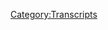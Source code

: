 {{Transcript
    | title         = [[770: January 20, 2023]]
    | caption       = [https://knowledgefight.libsyn.com/770-january-20-2023 Listen to this episode on Libsyn]
    | episodeNumber = [[770: January 20, 2023|770]]
    | length        = 01:40:05
}}

{{MessageBox
    | header     = Warning: Bot Generated Content
    | text       = This transcript was automatically generated by transcription software and likely contains many mistakes and misattributions. Please check the audio for definitive quotes, attribution, and context.
    | image      = N3yvass4myg91.webp
    | imagewidth = 50px
    | id         = warning
}}

{{TranscriptBlock
    | name      = Alex Jones
    | timestamp = 00:00:04.000
    | text      = Red Alert. Red alert. Red alert. Red alert. Knowledge five days.
}}

{{TranscriptBlock
    | name      = Unknown Speaker
    | timestamp = 00:00:15.000
    | text      = Damn, Jordan, I'm sweating. Knowledge party.com It's time to pray. I have great respect for knowledge like knowledge. I'm sick of them posing as if they're the good guys. Xiang V or the bad guy. Knowledge. Dan and Jordan
}}

{{TranscriptBlock
    | name      = Alex Jones
    | timestamp = 00:00:30.000
    | text      = knowledge fight. Need need money. Andy and Andy are stopping Andy and Ken handy in Kansas. Bray Andy in Kansas, you're on the airplane for
}}

{{TranscriptBlock
    | name      = Unknown Speaker
    | timestamp = 00:00:51.000
    | text      = a huge fan. I love your world knowledge by
}}

{{TranscriptBlock
    | name      = Alex Jones
    | timestamp = 00:00:55.000
    | text      = knowledge fight.com. I love you.
}}

{{TranscriptBlock
    | name      = Dan
    | timestamp = 00:00:59.000
    | text      = Everybody looks like no dread. I'm Dan. I'm George workable dudes sit around worship at the altar of saline and talk a little bit about Alex Jones. Oh, indeed, we are Dan Jordan, Georgia.
}}

{{TranscriptBlock
    | name      = Jordan
    | timestamp = 00:01:10.000
    | text      = And a quick question for you. What's your blind spot today but
}}

{{TranscriptBlock
    | name      = Dan
    | timestamp = 00:01:13.000
    | text      = my bright spot today Jordan is that I was exercising the other day and so that means I got a chance to listen to some music more music than I generally listen to right. And I determined what my taste in music is. And I can describe it and I will not explain any further. I will give you this explanation or this description. And that is I cannot explain it any further than how I am going to articulate
}}

{{TranscriptBlock
    | name      = Jordan
    | timestamp = 00:01:38.000
    | text      = it. Okay, all right. Oh, you are going to? I kind of thought you were going to be like and that's the sad
}}

{{TranscriptBlock
    | name      = Dan
    | timestamp = 00:01:46.000
    | text      = as possible, and then I will not explain it.
}}

{{TranscriptBlock
    | name      = Jordan
    | timestamp = 00:01:48.000
    | text      = Okay. I won't ask you any question. I appreciate. Okay, I promise you
}}

{{TranscriptBlock
    | name      = Dan
    | timestamp = 00:01:52.000
    | text      = my ideal sort of music. Ah, is the kind of thing that you could see me sliding sideways into a room wearing a cape to that is the sweet spot. Did I will not explain.
}}

{{TranscriptBlock
    | name      = Jordan
    | timestamp = 00:02:12.000
    | text      = I am not asking questions. I'm just imagining
}}

{{TranscriptBlock
    | name      = Dan
    | timestamp = 00:02:17.000
    | text      = there might be a spotlight involved when I slide into the room with a spotlight in the cape.
}}

{{TranscriptBlock
    | name      = Jordan
    | timestamp = 00:02:24.000
    | text      = Can I ask questions about the the type of slide? Yeah. Okay.
}}

{{TranscriptBlock
    | name      = Dan
    | timestamp = 00:02:28.000
    | text      = And ask questions about the music you can ask.
}}

{{TranscriptBlock
    | name      = Jordan
    | timestamp = 00:02:32.000
    | text      = That's what I want to ask questions about obviously, go ahead. Are we doing? Are we doing like Risky Business slide? Are we doing like full on? Socks? No. No. Are you sidling? Are you like almost dip in the shoulder down as you kind of
}}

{{TranscriptBlock
    | name      = Dan
    | timestamp = 00:02:46.000
    | text      = see the shoulder being a little bit down? take place? Sure. When Oh, well. Yeah, I think the footwork is mysterious by design. Sure. No one knows what's going on with my feet because they're too distracted by the
}}

{{TranscriptBlock
    | name      = Jordan
    | timestamp = 00:02:59.000
    | text      = light on your your dancing. Oh, yeah. Okay, gotcha. Gotcha. Like you're
}}

{{TranscriptBlock
    | name      = Dan
    | timestamp = 00:03:07.000
    | text      = also everyone's super excited about me entering the room. And of course, that's also part of the vibe.
}}

{{TranscriptBlock
    | name      = Jordan
    | timestamp = 00:03:14.000
    | text      = Final question. Is there a flourish? Do you throw the cape about No,
}}

{{TranscriptBlock
    | name      = Dan
    | timestamp = 00:03:19.000
    | text      = no flavor? No, no,
}}

{{TranscriptBlock
    | name      = Jordan
    | timestamp = 00:03:21.000
    | text      = the cape is just there.
}}

{{TranscriptBlock
    | name      = Dan
    | timestamp = 00:03:22.000
    | text      = Yeah. It is. Alright. It is almost incidental but that is related to how the music is kind of where she was there is a confusing nest Yeah. There's a there's a mysterious ominous Miss to the existence of this case.
}}

{{TranscriptBlock
    | name      = Jordan
    | timestamp = 00:03:38.000
    | text      = How would you describe this song? It's a little bit like wearing a cape
}}

{{TranscriptBlock
    | name      = Jordan
    | timestamp = 00:03:48.000
    | text      = I realized that why you don't exercise too much. I get it. My braids, but I've enjoyed Fire Emblem engage a great yeah, I've been enjoying playing.
}}

{{TranscriptBlock
    | name      = Dan
    | timestamp = 00:03:58.000
    | text      = I heard you streamed a little Yeah,
}}

{{TranscriptBlock
    | name      = Jordan
    | timestamp = 00:04:00.000
    | text      = yeah. It's very fun. It's really cool to do that. Some people have been hanging out and watching and talking. And it's been cool. But the game you know what I realized? When all those reviews where people are like, Oh, they cut down on all the talking and all that stuff, as I've been going through it, and they absolutely have. But I realized about the last games like most of the time, I read those conversations, but I couldn't. It was like, conversations with my co workers from like, five years ago, where I'd be like, oh, yeah, totally. And then five seconds later, if you asked me to report what that person had said to me, I would be like, I have no clue. I don't know if I heard a word they said.
}}

{{TranscriptBlock
    | name      = Dan
    | timestamp = 00:04:39.000
    | text      = But was it the case that it gave you a general sense of who these other characters were? Gave you a characterization of them even if you didn't remember the conversation?
}}

{{TranscriptBlock
    | name      = Jordan
    | timestamp = 00:04:47.000
    | text      = Yeah. And the same thing is true. Now. You you can kind of read one sentence one page of text and you're like, Oh, I got it. And then we move on. You know, you don't have to read four or five pages of text.
}}

{{TranscriptBlock
    | name      = Dan
    | timestamp = 00:04:57.000
    | text      = I mean, that's good. I agree. worry that I think it was a little too much in the last last one could ban I think it actually in three houses. It made me not want to get closer to some of the characters because I knew that I was just going oh my god, I'm gonna have to talk to these people. Yeah. Which was maybe it says more about me than just about the game. Yeah, I've only gotten a little bit of a chance to dig in because I've had a lot of bales in us to attend to but the little bit I've played has been fun. It's fun. Yeah, I like that. That combat is fun turn Bayes net fun stuff. Yeah, I like rings, oh, man,
}}

{{TranscriptBlock
    | name      = Jordan
    | timestamp = 00:05:35.000
    | text      = but the being able to move the character within the instead of having to go each by each square, you know, being able to direct to the character. That is such a huge thing. That like playing it. I was like, I can't believe
}}

{{TranscriptBlock
    | name      = Dan
    | timestamp = 00:05:49.000
    | text      = that. That's like how Mario and Rabbids was? Yeah, you can you can do that. The instead of just clicking on a square to move to you can move around within the available square. So
}}

{{TranscriptBlock
    | name      = Jordan
    | timestamp = 00:06:00.000
    | text      = yeah, fantastic.
}}

{{TranscriptBlock
    | name      = Dan
    | timestamp = 00:06:02.000
    | text      = It's fun. I look forward to digging into it a little more. And so Jordan today we have an episode to go over. And before we get into anything, I do have to say that I'm sorry that our last episode was under an hour. That's you know, that is? That is really short.
}}

{{TranscriptBlock
    | name      = Alex Jones
    | timestamp = 00:06:17.000
    | text      = And you're a traitor. Damn,
}}

{{TranscriptBlock
    | name      = Dan
    | timestamp = 00:06:19.000
    | text      = I know, I know. I'm a traitor to the cause of long episodes. Oh, I always prefer to at least, you know, hit an hour, but I also don't think it's necessary to force it. Whatever. Anyway, today we have an episode. And hopefully we'll hit that our mark. And if not, then I will explain my musical tastes.
}}

{{TranscriptBlock
    | name      = Jordan
    | timestamp = 00:06:39.000
    | text      = Any further depth we will find
}}

{{TranscriptBlock
    | name      = Dan
    | timestamp = 00:06:43.000
    | text      = Oh, explain how wild wild west fits into the boy Oh, boy. No. Today, there was something that I was obsessed with over the weekend. And sort of the end of last week. I obsessed is putting it strongly but something that was really getting my attention I was really interested in and that is you know what the drama going on with Steven Crowder and the daily wire. Okay, I
}}

{{TranscriptBlock
    | name      = Jordan
    | timestamp = 00:07:09.000
    | text      = heard one thing about it. I saw like one screenshot of a tweet. And then I ran away. So Steven Crowder was offered $50 million contract by the daily wire. So far, so good. And then he said no. And then from here on we have manufactured a large number of squabbles, if that's what I understand, correct?
}}

{{TranscriptBlock
    | name      = Dan
    | timestamp = 00:07:29.000
    | text      = Yeah. Okay. Yeah, but I Okay, so there's the, we'll get into exactly what's happened. But there is an aspect of this that touches on and implicates Alex's world in a way that I think is really interesting. Okay. And that's kind of what I want to talk about. today. I want to talk about what happened, the dynamics, the bullshit, but also more importantly, how it intersects with our stuff. And a fantasy that I have. About what about wearing a cape? Before we get into any of this, Jordan, let's take a little moment say hello to some new ones. Oh, that's a great idea. So first, mule nerves. Sixth party operation. Thank you so much. You are now policy walk.
}}

{{TranscriptBlock
    | name      = Alex Jones
    | timestamp = 00:08:10.000
    | text      = I'm a policy wonk.
}}

{{TranscriptBlock
    | name      = Jordan
    | timestamp = 00:08:11.000
    | text      = Thank you very much. Oh, I get it because of the hammer fucking
}}

{{TranscriptBlock
    | name      = Dan
    | timestamp = 00:08:13.000
    | text      = today. Oh, yeah. Yeah. Did I pronounce that right?
}}

{{TranscriptBlock
    | name      = Jordan
    | timestamp = 00:08:15.000
    | text      = Yeah, mule nerd. Thor's hammer. Yeah, hammer fucker. Hi,
}}

{{TranscriptBlock
    | name      = Dan
    | timestamp = 00:08:20.000
    | text      = Max. Hey, Dad, Jimbo. And Godzilla said the ocean is too big. Thank you so much. For now policy walk.
}}

{{TranscriptBlock
    | name      = Alex Jones
    | timestamp = 00:08:25.000
    | text      = I'm a policy wonk. Thank
}}

{{TranscriptBlock
    | name      = Jordan
    | timestamp = 00:08:26.000
    | text      = you very much.
}}

{{TranscriptBlock
    | name      = Dan
    | timestamp = 00:08:28.000
    | text      = Next, Alex Jones is my hot construction. Daddy. Thank you so much. You're now ballsy Wong.
}}

{{TranscriptBlock
    | name      = Alex Jones
    | timestamp = 00:08:32.000
    | text      = I'm a policy wonk.
}}

{{TranscriptBlock
    | name      = Dan
    | timestamp = 00:08:33.000
    | text      = You might also be Yeah, that's Lily bot. Thank you so much. You're now ballsy Wong.
}}

{{TranscriptBlock
    | name      = Alex Jones
    | timestamp = 00:08:38.000
    | text      = I'm a policy wonk. Thank
}}

{{TranscriptBlock
    | name      = Jordan
    | timestamp = 00:08:39.000
    | text      = you very much.
}}

{{TranscriptBlock
    | name      = Dan
    | timestamp = 00:08:40.000
    | text      = Next, this person's a genius. Okay, because what they did is they banked on the this shout out coming between two friends birthdays. Okay. No. Renji Happy birthday.
}}

{{TranscriptBlock
    | name      = Jordan
    | timestamp = 00:08:52.000
    | text      = Oh, no. are talking real good.
}}

{{TranscriptBlock
    | name      = Dan
    | timestamp = 00:08:54.000
    | text      = They nailed it. So from Dora Happy belated birthday to Aaron. December 27. I'm happy early birthday to be April 16. May the dreamy creepy chat room supremium. Thank you so much. You're now
}}

{{TranscriptBlock
    | name      = Alex Jones
    | timestamp = 00:09:09.000
    | text      = I'm a policy wonk. Thank
}}

{{TranscriptBlock
    | name      = Jordan
    | timestamp = 00:09:10.000
    | text      = you very much. Nailed it. Yeah, that's that's impressive. Impressive. Yeah.
}}

{{TranscriptBlock
    | name      = Dan
    | timestamp = 00:09:14.000
    | text      = Next Hoovy. And, Steve, thank you so much. You're now ballsy. Well,
}}

{{TranscriptBlock
    | name      = Alex Jones
    | timestamp = 00:09:18.000
    | text      = I'm a policy wonk.
}}

{{TranscriptBlock
    | name      = Jordan
    | timestamp = 00:09:19.000
    | text      = Thank you very much.
}}

{{TranscriptBlock
    | name      = Dan
    | timestamp = 00:09:19.000
    | text      = And bisexual lightning Grant, thank you so much. You're now ballsy walk.
}}

{{TranscriptBlock
    | name      = Alex Jones
    | timestamp = 00:09:23.000
    | text      = I'm a policy wonk. Thank you very much.
}}

{{TranscriptBlock
    | name      = Unknown Speaker
    | timestamp = 00:09:25.000
    | text      = Thank you.
}}

{{TranscriptBlock
    | name      = Dan
    | timestamp = 00:09:26.000
    | text      = So we start here we're going to be talking about is actually January 20. Okay, Friday's show on Alex's Infowars. beguiled, verboten transmission. The illegal information the globalist will not let you have here's Andrew Napolitano on in the fourth hour. Judge Napolitano
}}

{{TranscriptBlock
    | name      = Jordan
    | timestamp = 00:09:47.000
    | text      = is he he goes on in for still Yep. Wow.
}}

{{TranscriptBlock
    | name      = Dan
    | timestamp = 00:09:51.000
    | text      = Well, I think it's gonna be a
}}

{{TranscriptBlock
    | name      = Jordan
    | timestamp = 00:09:51.000
    | text      = fire to fall. Yeah, that's what I would say but it'd be like eight I thought after after you get fired at Fox. You don't go on and you know, you just you're just like I'm above
}}

{{TranscriptBlock
    | name      = Dan
    | timestamp = 00:10:01.000
    | text      = that some people are hungry for the game. They live for the sport. That's fair. And then he also has an interview with that guy who worked at Eco Health Alliance, who's a whistleblower on COVID. But she also didn't work at Eco eco Health Alliance at the appropriate times and also didn't work in the fields that are relevant. Yeah, so anyway, I don't care about that stuff. But we start here on the 20th. And Alex has some big news.
}}

{{TranscriptBlock
    | name      = Alex Jones
    | timestamp = 00:10:27.000
    | text      = And guess what legislators were introduced from the Democrats in the new Congress. We covered this two years ago. Two days ago, we told you was coming two years ago, 20 years ago. And they say, in the legislation, if you talk bad about anyone of color, five years in prison federal crime, it actually says that the bill if you deny climate change, prison time, and we play the clip share where the deputy head of the EU unelected bureaucracy says, looking towards the Republican Congressman sitting next to him, we know soon you will be passing the law to outlaw any hate speech in America and the Republican former member of the J six committee nods his head. Yep.
}}

{{TranscriptBlock
    | name      = Dan
    | timestamp = 00:11:13.000
    | text      = So if you introduce a reviewer you insult in any way a person of color you're in jail for five years,
}}

{{TranscriptBlock
    | name      = Jordan
    | timestamp = 00:11:20.000
    | text      = what level of insults are we like me? But like legitimate criticism? Is that cool five years like, hey, Tiger Woods could lean into a little bit more and maybe wouldn't hurt his back? Is that is
}}

{{TranscriptBlock
    | name      = Dan
    | timestamp = 00:11:37.000
    | text      = any criticism anything? Destructive criticism, five years in prison? Okay, this show is fucking stupid. Yes. So anyway, Alex can barely do the news on his show, because it's so big. Well,
}}

{{TranscriptBlock
    | name      = Jordan
    | timestamp = 00:11:53.000
    | text      = I mean, he's, he's risking five years in prison every time he opens his mouth. If this is true, he's
}}

{{TranscriptBlock
    | name      = Dan
    | timestamp = 00:11:57.000
    | text      = gonna get life every day.
}}

{{TranscriptBlock
    | name      = Alex Jones
    | timestamp = 00:12:00.000
    | text      = The newsy show off the chain, that I rarely have this happen. I'm having trouble doing the show right now. Okay, I'm like a dog in a butcher shop. And there's all these cuts of a like a hurry for salivating and confused and not even knowing what to do next. Because the cuts of meat to me are exposing evil and stopping them. And I don't know how I do this justice. I mean, this is just unbelievable. What's coming out. The Democratic Party is now officially endorsing pedophilia.
}}

{{TranscriptBlock
    | name      = Dan
    | timestamp = 00:12:28.000
    | text      = Oh, wow. So you can't get five years in prison if you person of color right. And now the Democrats have introduced a bill supporting pedophilia, this actually
}}

{{TranscriptBlock
    | name      = Jordan
    | timestamp = 00:12:40.000
    | text      = this issue is intense. Yeah, this is
}}

{{TranscriptBlock
    | name      = Dan
    | timestamp = 00:12:43.000
    | text      = like thank God, it's not real. To be a horrible world to live in.
}}

{{TranscriptBlock
    | name      = Jordan
    | timestamp = 00:12:51.000
    | text      = Who's who is running figs in this topsy turvy? You know, like, this is Mad Hatter level. Oh, man. No, but I mean, we're talking. This is a crazy person who's like, ah, make fun of a black person and you die.
}}

{{TranscriptBlock
    | name      = Dan
    | timestamp = 00:13:06.000
    | text      = Like what are we doing? He just did an amazing Klaus Schwab impression. It's probably Alex's read his book. And that's what a bunch of nonsense. Yeah. So anyway, I just find myself really uninspired by information that Alex has to put out. Because if we're if this is the news that's being reported, yeah. Then i What are you doing? Right? That's right. So dumb. So he brings up the fight between Crowder and the daily wire. And I thought, thank God, because I was worried he wasn't going to talk about it prior for I would have no way to really transition into talking about it, shoehorn it in, right. But thankfully, Alex, does that work for me nice.
}}

{{TranscriptBlock
    | name      = Alex Jones
    | timestamp = 00:13:48.000
    | text      = We have got this site that we're hearing between Steven Crowder and Ben Shapiro. And normally that flies below the radar. That's not big enough for us to talk about, but it's a window into how the control works. And I'm on Steven Crowder side and all this because I know the inside baseball that said the daily wire has so many good people that are Patriot shattered, who I like that I think just the signals goodness of the liberty movement is so powerful that even Ben Shapiro, and Crenshaw and the rest of them cannot suppress it. So I don't want to throw the baby out with the bathwater. But if you really want to know what's going on there, I'm gonna tell you a little bit later in the hour.
}}

{{TranscriptBlock
    | name      = Dan
    | timestamp = 00:14:34.000
    | text      = So this was all I could think about this weekend in terms of preparing the show for us to do I wanted to do an episode about Crowder in this fight because I really do think that it's relevant to the conversation that this podcast is engaged in, but I didn't know how to do it unless Alex got involved. Right. And thankfully, he did exactly that. The door is now open for me to talk at length about my feelings regarding this whole right wing media chaos. The first thing I want to point out though, is that Alex is not above talking about petty drama, that's a very large portion of his shows content, possibly second only to ranting about made up headlines.
}}

{{TranscriptBlock
    | name      = Jordan
    | timestamp = 00:15:06.000
    | text      = I mean, if let's in one of my favorite DJ Dan Turkey remixes, Alex explicitly says that God told him to go after Glenn Beck so petty shit is
}}

{{TranscriptBlock
    | name      = Dan
    | timestamp = 00:15:16.000
    | text      = wheelhouse when I first heard about what Crowder was up to the thought I had immediately was the Alex needed to side with Crowder, this is a perfect opportunity for Alex and there are a number of reasons why which I'll get to as we go along. I realized that many people probably have no idea what Steven Crowder has been doing. So here's a little recap. For a while now, Stephen has worked for Glenn Beck's network, the blaze. Crowder has a large audience on YouTube, but he's also demonetised on there and his exclusive membership group the mug Club was run through the blaze. Steven is no longer with the blaze. But toward the end of his time there he was apparently entertaining offers for who wanted to buy his whole thing. The daily wire put in an introductory offer that was very generous to the tune of $50 million over four years. The offer was a starting point and potential negotiations and overall is a pretty standard sounding contract for a lot of the things that even Crowder was complaining about great real basic stuff. Okay. I know the details of this contract, because Jeremy boring, the head of daily wired decided to reveal it all after being called out by Crowder. Yeah,
}}

{{TranscriptBlock
    | name      = Jordan
    | timestamp = 00:16:24.000
    | text      = fuck you Crowder.
}}

{{TranscriptBlock
    | name      = Dan
    | timestamp = 00:16:25.000
    | text      = Also, let's just deal with this up top guy's name is boring. The real fun oh,
}}

{{TranscriptBlock
    | name      = Jordan
    | timestamp = 00:16:29.000
    | text      = I genuinely I genuinely didn't even make that connection. Oh,
}}

{{TranscriptBlock
    | name      = Dan
    | timestamp = 00:16:34.000
    | text      = well, he's born. Anyway, essentially, Stephen misunderstood or intentionally misrepresented various aspects of the offer to make it appear as if the daily wire was in bed with big tech, and they were doing their bidding. For instance, the offer specified that if Stephen got kicked off social media platforms for something he said his pay would be decreased. Obviously, this makes sense because the company would be making less money as a result of the ban and their business. Right? They take a hit and so does Stephen. In Stephens mind. This was the daily wire saying that big tech, hey, we'll do your job for you. We'll punish Stephen on your behalf like they're, they're in cahoots with the social media moderators to decrease Steven salary. To me it sounds
}}

{{TranscriptBlock
    | name      = Jordan
    | timestamp = 00:17:19.000
    | text      = more like if you would put in a contract. Like if you hit Dave in the foot with your car, you have to you have to pay for it to fix Dave's foot.
}}

{{TranscriptBlock
    | name      = Dan
    | timestamp = 00:17:28.000
    | text      = Well, now you're you're just doing big farmers job for them by saying that I have to pay for his foot.
}}

{{TranscriptBlock
    | name      = Jordan
    | timestamp = 00:17:33.000
    | text      = You know what? You're right. I'm on Crowder site.
}}

{{TranscriptBlock
    | name      = Dan
    | timestamp = 00:17:37.000
    | text      = Jeremy boring goes over in great detail these clauses in the contract. And it makes total sense. I mean, like the, the essential aspect of it is, we're paying a lot of money to invest in you. And we need to make money back. Right. So the places we're going to make money back are advertising on YouTube, right? Advertising on social media and stuff like this, these are the places that we're going to make a pack. Now, if you are no longer able to use those things, then we can't make that money back. And we're not going to hold the entire bag Raheel split that with you put the responsibility but Your pay will go down a little bit. Yeah, it's not a punishment. It's just a reality of business. And it makes total sense.
}}

{{TranscriptBlock
    | name      = Jordan
    | timestamp = 00:18:19.000
    | text      = If you make less money than we make less money, I feel like then you should get paid less. And I should do it. It makes sense.
}}

{{TranscriptBlock
    | name      = Dan
    | timestamp = 00:18:25.000
    | text      = Yeah, it's very fundamental stuff. Yeah, I'm getting ahead of myself a little bit. So this offer was actually sent a while back. And it's only now becoming an issue which I will play a clip from Jeremy borings video and let him explain it,
}}

{{TranscriptBlock
    | name      = Jeremy Boreing
    | timestamp = 00:18:40.000
    | text      = we reach out to the agent, we say that we'd like to have a conversation with Steve and kind of get into the details of What's he looking for? What's he looking for financially? What's he looking for in terms of structure? What would make his life better would make him happy. You know, he's, he's got this opportunity. Now to have a next chapter what you want that next chapter to be. And Stephens agent, candidly, just wasn't interested in any aspect of that conversation. He only wanted to know about the money, he said, you know, we're not going to have a conversation, we're gonna have some abstract talk, we're gonna send us an offer, tell us how much money you're willing to pay. And he gave us an indication of what the minimum number would have to be in order to even have a discussion with Stephen. And it's a big number. So we talked about it internally. And we decided, yeah, we should do that which had send over an opening offer a non binding term sheet that takes a stab at what we think that that minimum number is going to be to get the conversation started. So we can sit down with Steven so that we can see if, if there's a deal, they'd be good for him and good for us. And that's what we did we, we put together the term sheet. We sent it over, and we asked if we could get on the phone and have a conversation with Steven.
}}

{{TranscriptBlock
    | name      = Dan
    | timestamp = 00:19:42.000
    | text      = So this is all very sensible from a business perspective. This is what people do. Yeah, ultimately, they couldn't reach a deal because Crowder wanted a fuck ton of money. Yeah. then months later, Stephen reached back out Oh, to know here's here's in the hand. Well, not really. Okay.
}}

{{TranscriptBlock
    | name      = Jeremy Boreing
    | timestamp = 00:20:00.000
    | text      = Stephen implied that he not only didn't like this 12 and a half million dollar a year number that I offered him, but that he thought it should be closer to $30 million here, that's $120 million over four years, just for the Steven show, I would still have to spend those 10s of millions of dollars every year that I told you about on things like marketing and infrastructure and technology to support the show the part that Stephens never done, as soon as he said that I knew we'll never get to a deal. I can't, I can't guarantee $30 million a year.
}}

{{TranscriptBlock
    | name      = Jordan
    | timestamp = 00:20:30.000
    | text      = I don't know 12.5 I feel like we're having the wrong conversation here.
}}

{{TranscriptBlock
    | name      = Jeremy Boreing
    | timestamp = 00:20:36.000
    | text      = $20 million, is an incalculable risk for a company, our size. And again, I'm not saying Stephen isn't worth it, I hope he is I hope he builds his own business, he'll make a ton of mistakes, he'll find out that he's wrong about a lot of how the business world works. They'll learn and he'll growth, he's a smart, talented guy. And I hope he gets to a place where he's proving me wrong, and he's making all that money. But that just was not a deal that the daily wire could possibly make. And we'd have to pay it, even if he lost all the revenue. Or even if he lost enormous chunks of the revenue. It was just an impossible situation. And so Steven said we're gonna throw this deal out, not even gonna mark it up not gonna negotiate it.
}}

{{TranscriptBlock
    | name      = Dan
    | timestamp = 00:21:20.000
    | text      = So real quick that What are you saying there if he loses all the revenue, another part of the deal that Steven took issue with was that if all of your sponsors are a certain amount, enough of your sponsors leave, right and we can't replace them within 90 days, right? Then you lose a certain amount of the money that you're gonna get from this contract, which again, makes sense at that Stephen said was a him just say daily wire saying to the left, hey, boycotts
}}

{{TranscriptBlock
    | name      = Jordan
    | timestamp = 00:21:45.000
    | text      = work. It does. It does feel like you listen, what's what's really going on? Is Stephen is saying, I want you to give me all the money. Yeah, and take all the risk and and that's all my money is guaranteed no matter what. Yeah, I wanna know, the game. I don't want to have to work hard. I don't want anything to make me do a hammock. What if I just did a five minute show? You would still have to pay me 120 million?
}}

{{TranscriptBlock
    | name      = Dan
    | timestamp = 00:22:12.000
    | text      = Yeah, yeah, I want everything.
}}

{{TranscriptBlock
    | name      = Jordan
    | timestamp = 00:22:15.000
    | text      = I mean, come on, buddy. Yeah,
}}

{{TranscriptBlock
    | name      = Jeremy Boreing
    | timestamp = 00:22:18.000
    | text      = start over send me a new deal. And because of his talent, and because of our friendship, I thought about it for a minute. Talk to my partners about it for a few minutes. I just realized what I already knew in my heart, which is Stephens, not a team player. That's not a knock. He has an enormous individual talent. Why? This? So I called him up. I said, Hey, we're not going to send a follow up offer want you to hear it directly from me and not from lawyers and agents. I said, but the kind of deal you're looking for is not the kind of deal that we can make. It was super gracious, appreciative kind, we agreed to continue forward as we always had as friends, we do favors for each other. I told him, you stay at the blazer, if you go off on your own, go to rumble go wherever we're going to continue to write stories about you and promote you and have you on like, we want you to be as successful as humanly possible. We want to contribute to that. And we went our separate ways. And months went by October goes by November goes by December goes by. And then a week ago, in January, Stephen called me and he said, Hey, man, I can't unsee this contract that you sent me. It was not a contract is a non binding term sheet. It's a conversation starter, but okay. And he told me his perspective on it, that we were not paying him what he's worth, that we don't understand his great business mind and that he's just gonna go exactly the way he the way that he thinks we're all going to be proven wrong. I said, again, I hope that's true, Steven, but that's not a risk I can take. And then he said, and you're just an enforcer for big tech, you're hurting young talent. So we'll see. And first of all, no two talent in our company have the same deal. Every deal is different, because there's different circumstances, this is the kind of deal you make to protect a nine figure investment. You can't pay nine figures and expenses. Even if the revenue draw dries up. That isn't possible. It's not prudent, but it also isn't possible. And he wouldn't let it go. He was very angry. And I got very flustered. I didn't expect him to be calling inland into me the way it was. I've never experienced it before. I didn't make the best defense of the deal that I probably could have because I was so caught off guard. I mean, I made a decent defense of the structure of it, but I was really taken aback.
}}

{{TranscriptBlock
    | name      = Dan
    | timestamp = 00:24:44.000
    | text      = This was a setup. Steven called back and was recording the call pretending to be mad about the offer on behalf of other creators. What so he could play cherry picked parts of it on his show. Yeah, what yeah, oh yeah,
}}

{{TranscriptBlock
    | name      = Jordan
    | timestamp = 00:24:58.000
    | text      = that's fucking cool. Oh shit yep Is that even legal in Texas?
}}

{{TranscriptBlock
    | name      = Dan
    | timestamp = 00:25:02.000
    | text      = It is one party oh my god consent state sons.
}}

{{TranscriptBlock
    | name      = Jordan
    | timestamp = 00:25:05.000
    | text      = That's what the fall met you know, I'm starting to think this Crowder guy not a good dude little shady
}}

{{TranscriptBlock
    | name      = Dan
    | timestamp = 00:25:11.000
    | text      = little shady. He played a clip of boring saying that young talent at the Daily wire needed to be wage slaves for a while, which is kind of tasteless, but it isn't really offensive. If you're conservative and you're super into the free market. It's
}}

{{TranscriptBlock
    | name      = Jordan
    | timestamp = 00:25:24.000
    | text      = supposed to be Aren't you supposed to be like, oh, a boss who tells me like it is. I would love to be a wage slave for you, sir.
}}

{{TranscriptBlock
    | name      = Dan
    | timestamp = 00:25:30.000
    | text      = Yeah. Anyway, here's the point. Stevens deal was ending at the blaze. And it seems like they weren't interested in paying him what he was asking to renew the deal. If I had to guess it might have been because his actual numbers weren't as good as Stephen thinks they are. The investment wasn't worth it. So they passed. Needing a new home. Stephen tried to play hardball with the daily wire months back and it didn't work. Without proof of his draw. They couldn't justify paying him what he demanded. And Stephen probably wasn't able to provide them with any numbers, since he admitted that all that stuff was handled by the blaze. And it's unclear if they even knew about the negotiations since he was still under contract. Oh boy. months back, Stephen thought he could find a new place to make a huge guaranteed chunk of money free from any market pressures, but it didn't work out. And now guess what? There are no other options. He isn't going to make that kind of money anywhere else other than maybe Fox News, and I don't think he's quite their brand. They already have their funny guy. They don't need him. Then they've got
}}

{{TranscriptBlock
    | name      = Jordan
    | timestamp = 00:26:25.000
    | text      = they've got what Gutfeld Yeah.
}}

{{TranscriptBlock
    | name      = Dan
    | timestamp = 00:26:29.000
    | text      = He's Fox News. Fox News. Easiest and funny, man. Yeah. So Stephen decided to call boring pretended to be upset so he could record the call and start a big public feud. It was clearly a calculated move. And the idea obviously, was to try to poach some of the daily wires audience, presumably drawing them to Stephens independent operation, that he's going to now have to figure out how to get off the ground right. This past week has been when the big reveal has happened. And Stephen has done some pieces on his show. But this whole mess, Jeremy boring, put out his response video explaining the offer in minut detail for an hour,
}}

{{TranscriptBlock
    | name      = Jordan
    | timestamp = 00:27:04.000
    | text      = it does appear that it is very, very, very thorough line
}}

{{TranscriptBlock
    | name      = Dan
    | timestamp = 00:27:08.000
    | text      = by line. And then Stephen released a little bit of his phone call. And now here we are, right. Make no mistake about this. None of this means anything. I'm furious. Yeah, the daily wire will continue to exist. Steven Crowder will continue to be a rich bigot somehow and everyone who move on. However underneath this drama, there are a couple of points that make it critically important for Alex if he wants to profit from this. The first thing I saw that you needed to do was side with Crowder and it's a good thing he jumped on that. The daily wire doesn't want shit to do with Alex and all the hosts on there probably or definitely hate him. Alex isn't going to be talking with Jordan Peterson Ben Shapiro or Matt Walsh anytime soon. And Candace Owens may have been on Infowars in the past, but her brand is way bigger. Now. Siding with these people is a waste whereas Crowder still has Alex on his show. That's where Alex's bread is buttered, but it introduces other problems that we'll get to as we go as time goes along. I see. So Alex says he's got the inside baseball, right? He's gonna provide everybody with the deets,
}}

{{TranscriptBlock
    | name      = Jordan
    | timestamp = 00:28:12.000
    | text      = if I understand correctly. Once Once one more time. Ah, this is a reasonable job offer according to these people,
}}

{{TranscriptBlock
    | name      = Dan
    | timestamp = 00:28:22.000
    | text      = and ultimately, fairly generous in terms of like four weeks off a year. That's what I'm thinking of millions and millions of dollars. And the only downside conceivably is that you're gonna get in trouble if the revenue streams get knocked. Yeah,
}}

{{TranscriptBlock
    | name      = Jordan
    | timestamp = 00:28:39.000
    | text      = yeah, if you stop making money, you'll stop making money. That's right. Oh, no. Oh, no. Fresh Hell is this right? Okay, so job offer, they got turned down and now we're fighting like terrible, terrible whiners? Yes, yeah.
}}

{{TranscriptBlock
    | name      = Dan
    | timestamp = 00:28:57.000
    | text      = But I think that there's a reason why. And just to give you a little bit of a 30,000 foot view of what where I'm coming from this right wing community, a common community relies on a bit of fighting, right, there's tension and drama that ends up fueling a lot of stuff. Yeah. And so the idea of crowd or getting into a beef with daily wire makes total sense. Of course, it is something that can raise both ships, rat beef attention will be given to both they can both come out better for it. The problem is he picked the wrong thing to make the beef about the beef being about first of all contracts. And second of all money touches on things that the right wing media ecosystem cannot engage with. They don't want to because as soon as they do, it starts to open up a can of worms that you were even talking about like how's he going to afford $12 million a year?
}}

{{TranscriptBlock
    | name      = Jordan
    | timestamp = 00:29:55.000
    | text      = Where's this money coming from money to you assholes me what the Fuck
}}

{{TranscriptBlock
    | name      = Dan
    | timestamp = 00:30:00.000
    | text      = yeah introduces these questions of this gigantic amount of money. And are you making a return on your investment? Or are you all subsidized by billionaires on this? Because they want to push a certain social messaging?
}}

{{TranscriptBlock
    | name      = Jordan
    | timestamp = 00:30:13.000
    | text      = Do you guys matter? Or are you just the mouthpieces of money? Right?
}}

{{TranscriptBlock
    | name      = Dan
    | timestamp = 00:30:19.000
    | text      = Yeah. And so Crowder, I don't know if he understood that that was what he was stepping into. But because of that, this is not a normal generating attention feud for both sides. No, this is something else entirely different i are staying and a perfect place that Alex could capitalize. If he knows what he's doing. Oh, my God. This is where Alex could strike and destroy your right wing media. You could create a Dark Avenger
}}

{{TranscriptBlock
    | name      = Jordan
    | timestamp = 00:30:45.000
    | text      = with one fell swoop, Alex Jones, is both the enemy and Savior of mankind. No, no, he
}}

{{TranscriptBlock
    | name      = Dan
    | timestamp = 00:30:53.000
    | text      = wouldn't. It would just be he could make a little bit of money on the drama if you wanted to, of course. And I will discuss a great idea for how he could do that later in this episode. All right.
}}

{{TranscriptBlock
    | name      = Jordan
    | timestamp = 00:31:03.000
    | text      = But why can't we do it? Is there a way for us to defeat right wing media? Because we wouldn't want
}}

{{TranscriptBlock
    | name      = Dan
    | timestamp = 00:31:08.000
    | text      = to defeat them? No, it would just be like, you'd be able to create your own maybe larger brand outside of the mainstream GOP right wing media. Oh, yeah.
}}

{{TranscriptBlock
    | name      = Jordan
    | timestamp = 00:31:18.000
    | text      = I don't want that. Nope.
}}

{{TranscriptBlock
    | name      = Dan
    | timestamp = 00:31:19.000
    | text      = So Alex gets into this a little bit. And I don't know. But his take is really just whatever Crowder told him, right?
}}

{{TranscriptBlock
    | name      = Alex Jones
    | timestamp = 00:31:26.000
    | text      = Well, I guess a few minutes left. In this segment, I'll just go ahead and hit the Ben Shapiro thing because I've been ignoring it the last four or five days. I knew exactly what was going on. But I've had a chance to talk to the Crowder folks. And so I can give you the analysis because I confirmed what I already knew was going on was going on. But I didn't want to go there until I checked it. My analysis was correct. Crowder is as good as it gets a real patriot American. And he loves the country. And he's a really smart, reasonable guy. He left the blaze because he was like 80% of their money. And he was almost being paid nothing. Then when he went and interviewed with the people over at Ben Shapiro's operation, the daily wire, they sent him the contracts that said, we're gonna control everything you say, control, whatever you do, and we'll withdraw your funds and your tight end for five years, no matter what if you get censored by big tech, essentially making big tech his boss and then he just criticized them on air without saying their names. So some of them attacked him. So he released recordings of them basically admitting that, and his issue was he didn't take the deal. Because he's not going to be shackled. But he's really concerned about them controlling the conservative movement with all the other people. They've got locked in these contracts. So he's
}}

{{TranscriptBlock
    | name      = Dan
    | timestamp = 00:32:43.000
    | text      = concerned trolling, basically pretending to be concerned about these other people. This is not what Alex should be doing. No, he's just taking shit that Crowder told him and repeating it as fact, more or less being a mouthpiece for Crowder as opposed to being an Alex, who's siding with Crowder and exploiting him, which is what Alex should be doing.
}}

{{TranscriptBlock
    | name      = Jordan
    | timestamp = 00:33:02.000
    | text      = I don't understand why he's not looking out for Alex, which is always Oh, man, this was stupid.
}}

{{TranscriptBlock
    | name      = Dan
    | timestamp = 00:33:07.000
    | text      = So apparently Crowder told Alex that he left the blaze because he was 80% of their money, but that doesn't quite track with this from borings video.
}}

{{TranscriptBlock
    | name      = Jeremy Boreing
    | timestamp = 00:33:16.000
    | text      = And he listened for a little bit and he said, Well, you're just wrong. You don't know anything about business. My business model was the right business model. Oh, boy. And of course, that's unfair. What is run this part of a business before? Steven likes to say I'm only on the air because of mug club. But Steven couldn't tell me how many subscribers he had. I said, How many subscribers you have at the place? He said, I don't know. They don't tell me that. I'm sure that's true. Confidence. I guarantee you, it'll be 350,000 on day one with no marketing. I hope that's true. But I can't take that risk.
}}

{{TranscriptBlock
    | name      = Dan
    | timestamp = 00:33:47.000
    | text      = Of course you can.
}}

{{TranscriptBlock
    | name      = Jordan
    | timestamp = 00:33:49.000
    | text      = Are you telling me that it 350k People is worth 12 and a half million now, I don't think
}}

{{TranscriptBlock
    | name      = Alex Jones
    | timestamp = 00:33:55.000
    | text      = that's true.
}}

{{TranscriptBlock
    | name      = Dan
    | timestamp = 00:33:57.000
    | text      = But they're subscribing like at a monthly rate and whatever. But that's only one part of it. They'll also be able to monetize other content that they so yeah, I don't exactly understand exactly how the money works. But that's day one. Jubilee that'd be even more sure. But also that's just a made up number that Stephens thrown out because he has no idea how many subscribers he has, because the blaze doesn't tell him
}}

{{TranscriptBlock
    | name      = Jordan
    | timestamp = 00:34:19.000
    | text      = so the I will I will say this. I this that is something I didn't know in advance. I didn't know he didn't know how many subscribers he had. See. That means that that man I will say is coming in with some with some with some let's let some Truck Nuts he's got he's got a pair trailing behind him. Well, he
}}

{{TranscriptBlock
    | name      = Dan
    | timestamp = 00:34:42.000
    | text      = has a probably a sense for 12 and a half million dollars. He probably has a sense of how many subscribers he has based on him knowing how many YouTube subscribers he has a really large YouTube channel and Jeremy boring even like really lays out exactly what the business model is. is, which is you do your show on YouTube, where you are a little edgy chant what have you. And then you advertise that you go behind the paywall, and that's where we can say the things that they won't let us say here, of course, you say the more extreme shit there and you try and funnel people from this YouTube to the the pay section, right? And so if you're trying to assess that maybe there's 300,000 people who subscribe to his thing, I would have to assume he's taking it as some kind of an equation from like, well, maybe a third or a quarter of the people. I mean, I'm sure he has millions of subscribers on YouTube, but you know, some percentage of that will follow along. Maybe that's true. Maybe it's not we'll say, yeah,
}}

{{TranscriptBlock
    | name      = Jordan
    | timestamp = 00:35:47.000
    | text      = I, again, if without the numbers in my hand, I wouldn't be gone. See, because that's that's the way I always negotiated whenever I was working in real places. I'd be like, here's what I know about me. Yeah, which equivalents? This is what I'm wearing. And I
}}

{{TranscriptBlock
    | name      = Dan
    | timestamp = 00:36:01.000
    | text      = don't expect me to have the numbers but I would expect Jeremy boring to have the numbers Oh, they were in opening up a negotiation. 100% So anyway, to be clear, I hate the daily wire and Jeremy boring sucks, but I definitely believe his side of the story way more for a number of reasons. The first and most important reason is that his story makes sense, whereas Stevens does not. Stevens actions and motivations don't make sense if you take them at his word, whereas borings explanation of the contract and the timeline are sane, rational sequences of events. And here, I feel like Stephen definitely doesn't know how many subscribers he has. If he did, and the number was as high as he's claiming he would use that to his advantage in the context of negotiations, how it works, it could only help make the case for his demand for higher pay. So the fact that he doesn't cite it can only really mean that he doesn't know or he does know, and it's way lower than you think. Yeah. Beyond that Alex is wrong about what the author of The Daily wire sent included. He's just parroting Crowder. It is true that Steven didn't name daily wire in the first video he did, but I don't think that's to his credit. After Stephen did his first beast boring came out and did his response. And the reason for that makes total sense. Everyone knew Crowder was talking about them, and they have a business to protect daily wire subscribers were worried that will Crowder was saying was correct and if left unanswered, people might assume it was correct, and that could cut into their profits. Essentially, they would have to accept Crowder's framing of things when it's obvious he's talking about them. What other business is there that might have been able to afford this kind of a deal to hire him? Yeah. After that, all of the daily wire hosts began to shit on Crowder, all of his presumed allies like Candace Owens and Matt Walsh, hit back pretty hard and there's a good reason for it. For one thing, Crowder's behavior is much like a sneaky snake. Perhaps more importantly, though, by saying that the daily wires contract is tantamount to him becoming a slave to big tech, he's implicitly calling out everyone who's under contract at the Daily wire. He's boasting of his principles and not signing this deal, which by extension is a condemnation of the people who did yeah. Yep. That's not good. You're you're stabbing all your friends in the back.
}}

{{TranscriptBlock
    | name      = Jordan
    | timestamp = 00:38:15.000
    | text      = Yeah, yeah. And the problem is, it seems like he's doing it with the angle towards once again, returning to those ranks with all the money. Like the idea, I think for him is to is to eventually go back into that world and work for the blaze or the daily wire, somebody, I don't somebody will give him millions and millions of dollars. He's not going to go out and do his own thing. Now.
}}

{{TranscriptBlock
    | name      = Dan
    | timestamp = 00:38:38.000
    | text      = I think he's trying to go out and do his own thing now. Well, yeah, but clearly, he's bad at it. Yes. And I don't think it would be his first choice. Obviously, he's somebody who likes to get a check from somebody. Yeah. And the idea of running your own entire thing is probably difficult, which is why this is a perfect opportunity for Alex. Yep.
}}

{{TranscriptBlock
    | name      = Jordan
    | timestamp = 00:38:59.000
    | text      = Get him onto banned.tv. Maybe. Well,
}}

{{TranscriptBlock
    | name      = Dan
    | timestamp = 00:39:02.000
    | text      = I don't think that's going to work. And I'll explain why later. But Alex has some thoughts about how much money Stephen wanted. And this is so stupid.
}}

{{TranscriptBlock
    | name      = Alex Jones
    | timestamp = 00:39:11.000
    | text      = Well, the lawyers and you know, folks over there that are really smart. They made it all about Crowder, not wanting $50 million, when it was never about the money. And let me explain something. I know Crowder's bandwidth costs. I've had discussions with him and his crew quite a few times. We're friends like up there quite a bit. He comes down here. I know our bandwidth costs, it's $10 million over five years. Okay, $10 million, or $50 million over a over five years show that's only $10 million a year. Their bandwidth costs is in the millions of dollars a year, their legal costs their their crew, all of that. I guarantee you under that deal, Steven Crowder will be paid about 506 $100,000 a year maybe
}}

{{TranscriptBlock
    | name      = Dan
    | timestamp = 00:39:57.000
    | text      = what Stephen wouldn't be paying bandwidth costs cost.
}}

{{TranscriptBlock
    | name      = Jordan
    | timestamp = 00:40:00.000
    | text      = What are you talking about
}}

{{TranscriptBlock
    | name      = Dan
    | timestamp = 00:40:01.000
    | text      = Alex only as that expense because he started running banter at video and he made the critical error of hosting hours upon hours of videos made by lunatics. So get like 60 views. Previously Stephens content would have been hosted by the blaze. And now if this went through, it'd be by the daily wire, they're not gonna make Steven pay bandwidth costs.
}}

{{TranscriptBlock
    | name      = Jordan
    | timestamp = 00:40:20.000
    | text      = Yeah, I understand what Alex is trying to do. He's trying to be like, Okay, you're, you've got sticker shock. I get it. You think Oh, Steven Crowder makes $50 million. So he's not one of the people anymore? And the answer is of fucking course not. But I can't tell you that.
}}

{{TranscriptBlock
    | name      = Dan
    | timestamp = 00:40:35.000
    | text      = Also, daily wire covers legal. That's part of the deal. I'm sure Stephen would want to maintain personal representation for some matters. But the daily wire isn't going to spend millions of dollars a year on a marquee talent. And it'd be like you're on your own with legal stuff. They have an investment to protect him. And also, Alex might have a skewed version of how much legal bills cost.
}}

{{TranscriptBlock
    | name      = Jordan
    | timestamp = 00:40:56.000
    | text      = He's probably spending at least 20 $30 million a year on legal bills if you know exactly, it's regular for us guys, no right turn around. Anybody's
}}

{{TranscriptBlock
    | name      = Dan
    | timestamp = 00:41:03.000
    | text      = applying his own troubles to someone who would not be dealing with bandwidth costs, or millions and millions of dollars of legal fees and a billion dollar judgment again,
}}

{{TranscriptBlock
    | name      = Jordan
    | timestamp = 00:41:13.000
    | text      = Now admittedly, if you have the type of troubles that he does, I imagine it's tough to look past them. It's at the rest of the world with clear eyes. True. Yeah.
}}

{{TranscriptBlock
    | name      = Dan
    | timestamp = 00:41:22.000
    | text      = It's a pretty big trouble. And it's impossible to relate. Yeah, I guess. Yeah. So Alex had some advice for Stephen. And I think that this is interesting. And unfortunately, it's never going to work.
}}

{{TranscriptBlock
    | name      = Alex Jones
    | timestamp = 00:41:34.000
    | text      = He never made it about the money. The money offers went up when he started the ball. He said, No, no, this is not about the money. It's about I'll be totally controlled by you arbitrarily. If I go take this deal with you and bring all these people to you. When we know Crowder was making Glenn Beck conservatively $50 million a year, Chuck horsell folks in daily wire say oh, you're leaving, blend back, because you're only getting a few million dollars a year and can't even pay your bills. That's the truth about Crowder giant audience should be making 50 million a year gross, be able to pay all the bills and all the rest of it is gross. Totally proud of go to a direct sales model and leave all these people and then sell products that you make 50 60% on it and be free of them. So water filters shell vitamin people want those people to buy from Whole Foods. They want to buy it from all reason what about from you know, sell gun accessories, shell shell tactical gear, shell storable food, I got a soap guy to do the whole deal. He does live callers, like why don't like to market stuff. I don't like to go pushed up. Because a lot of preparation, that guy works hard. And I'm like, Okay, well, if you want your freedom, that's what you got to do. And you can be bigger than Infowars ever was. If you just go with the model of running your own operation. And then you can hire people and do a daily wire did what I tried to do, but they came after us and attacked us and shut us down before it went to launch. I built all this to me 24 hours a day, have a bunch of hosts in here and not control what they say as long as they're patriots
}}

{{TranscriptBlock
    | name      = Dan
    | timestamp = 00:42:59.000
    | text      = can handle the shows you have. I know this is ridiculous. Don't add more anyway, here's where Alex needs to be. Yeah, he needs to black pill crowd or unworking with anyone so he starts to run out of money and he gets more desperate. Yep, Crowder is a young man with no principles. And I find him boring and not funny, but he has a proven charisma that some people enjoy. Alex needs to groom him to be his successor. But in order to do that, Crowder has to become a lot weaker first. Yep, he's got pretension to making 10s of millions of dollars a year at this point to screaming about the devil to sell water filters. Probably doesn't seem like an attractive option yet. Yeah. But if he goes long enough without a deal, and no one paying him with no YouTube monetization, it could look better and better over time to go to Infowars and go to a direct sales model. Now if he doesn't want to deal with all that. Guess who does? Uh huh, Alex, you betcha. Alex already has the infrastructure. He has a soap Limerick guy. He has a water guy. He has a storable food guy. Take care all that for you, baby.
}}

{{TranscriptBlock
    | name      = Jordan
    | timestamp = 00:44:00.000
    | text      = Here's what Alex has to do. Yeah, he has to interject himself into any conversation with Steven Crowder, make it look like he is right next to steam it like it's him and Crowder against the world. He has to be by associating himself with Crowder, so toxic that talk that Crowder has no choice but to then associate back with Alex Jones. That's,
}}

{{TranscriptBlock
    | name      = Dan
    | timestamp = 00:44:22.000
    | text      = well, that's one part of it. The other part of it is make sure that he doesn't make any deals. No, he
}}

{{TranscriptBlock
    | name      = Jordan
    | timestamp = 00:44:28.000
    | text      = can't make any money.
}}

{{TranscriptBlock
    | name      = Dan
    | timestamp = 00:44:29.000
    | text      = He's gotta go broke. Well, yeah. Or at least like don't don't take that $12 million a year deal. Encourage that line of thinking in Steven so he doesn't find somewhere else to land. Yeah. And it's critical. This is the mistake that Alex is making. You can't make Stephens arguments. Like you need to be on his side. But you can't just be making his arguments. Because they're nonsense. You need to rise above it a little Yeah, that's what I'm not seeing him doing. No. If you could manage to do that. And break Crowder somehow subtly, whether by negligence or by a bad influence. Get him to the point where he's desperate enough to come to Infowars you got yourself exactly what you need there Alex, you got a guy who's young enough that he's got years ahead of him. He sucks but some people like him he's
}}

{{TranscriptBlock
    | name      = Jordan
    | timestamp = 00:45:19.000
    | text      = both he's both incredibly lazy and incredibly ambitious
}}

{{TranscriptBlock
    | name      = Dan
    | timestamp = 00:45:23.000
    | text      = right and he is his own thing for better or worse, right? Owen Shroyer doesn't really have a persona outside of the cup destroy pretending to be Yeah, he's doing an Alex impression. Yeah, Harrison Smith is a 00 Nobody else in house has like juice. At least Steven Crowder for like, as much as he sucks. Has some juice.
}}

{{TranscriptBlock
    | name      = Jordan
    | timestamp = 00:45:43.000
    | text      = Yeah, nobody's going to Harrison Smith's Nazi library in our Mm hmm. I mean, you gotta you've got to really break him down, you know, and just turn him against everyone and a blog pillar, but the way to do it is the not having a boss. That's the only way to do it. You got it. You got to have it. Crowder's in Crowder's mind, the idea of working for any corporate person at all has to be the worst thing in the world. He worked for Glenn Beck Exactly. Now, it's got to be No, it's got to be I'm against it. I'm against the whole business, we'll
}}

{{TranscriptBlock
    | name      = Dan
    | timestamp = 00:46:17.000
    | text      = get to that. Okay, because I do have a model for that. Okay. But anyway, Alex has got a black pilum. So Alex gets off the topic for a little bit, but he's still kind of talking about it behind the scenes kind of subtly, but you know, what they call Alex? Well, they call them the Texan and the Trump White. Sure, sure. They also call him the Mad prophet.
}}

{{TranscriptBlock
    | name      = Alex Jones
    | timestamp = 00:46:38.000
    | text      = What? I don't say this. In fact, it gives me chills, I'm concerned. But I'm seen by the globalist as the Mad profit of the worldwide populist movement. They call me that on CNN, Time Magazine, The Atlantic Monthly, they've said he's the wild prophet that brought in Trump and brought in all this stuff. And everybody gets the credit. A whole bunch of people, hundreds of millions of folks put up this resistance to sweat mainly me. Long before I was born, people were fighting it was 1415 years old every Saturday driving two hours to Dallas from his farm to give anti communist speeches on the radio, because he gave such good ones locally, just off when he ran the John Birch Society stuff and I mean, it's in the blood fog. So my dad gets the credit. You know, my mind my mom's dad gets the credit.
}}

{{TranscriptBlock
    | name      = Dan
    | timestamp = 00:47:33.000
    | text      = I think that most people calling Alex and I had profit or making fun of him. Yeah. Also, Alex's dad was deeply into the John Birch Society, and we gotta give Alex's mom's dad some credit here. But also remember Alex's mom's dad, it was almost LBJ is personal assassins. Yeah. So that's fun. Yeah.
}}

{{TranscriptBlock
    | name      = Jordan
    | timestamp = 00:47:51.000
    | text      = Yeah. And then maybe his grandfather on the one side was a Nazi?
}}

{{TranscriptBlock
    | name      = Dan
    | timestamp = 00:47:55.000
    | text      = Probably. Yeah. And they're all Confederate royalty. Yeah. So they're good. It's
}}

{{TranscriptBlock
    | name      = Jordan
    | timestamp = 00:48:00.000
    | text      = what's in the blood is not what I want to have them continue spreading about. No, thank you. Not great. Oh, no, no, no, no, no.
}}

{{TranscriptBlock
    | name      = Dan
    | timestamp = 00:48:09.000
    | text      = So Alex says a little metaphor here about how they're winning against the globalists. All right.
}}

{{TranscriptBlock
    | name      = Alex Jones
    | timestamp = 00:48:14.000
    | text      = And so I need your prayer first and foremost, and American use your prayer. Because listen, we are really kicking the globalist butts right now. This was a wrestling match right now. We got a pin to the ground and her face shoved in the ground. The problem is they can sit there and piss themselves crap themselves as the analogy I'd use and start a nuclear war.
}}

{{TranscriptBlock
    | name      = Dan
    | timestamp = 00:48:38.000
    | text      = I think that if someone shut themselves and then started a nuclear war, that'd be called for disqualification and the match Yeah, also, if you have someone pinned down and their face pin down, you don't have them pinned. In a wrestling match, you need to have person's shoulders pinned down, that's gonna be really difficult to achieve while you also have their head facing down. That's more of a submission lock, right? Yeah, this is a bad metaphor, is what I'm saying.
}}

{{TranscriptBlock
    | name      = Jordan
    | timestamp = 00:49:00.000
    | text      = It's a bad metaphor for a lot of things. But especially if, if I understand correctly, the metaphor is we're defeating the globalists, but by defeating them, we have lost because
}}

{{TranscriptBlock
    | name      = Dan
    | timestamp = 00:49:11.000
    | text      = they'll shut themselves.
}}

{{TranscriptBlock
    | name      = Jordan
    | timestamp = 00:49:14.000
    | text      = Yeah, good. Good. Good stuff. I
}}

{{TranscriptBlock
    | name      = Dan
    | timestamp = 00:49:15.000
    | text      = mean, this is interesting on one level, but I mostly also played it to bring up that at the Royal Rumble next Saturday. Oh, that's right. Bray Wyatt is going to be facing la night pitch black match brought to you by Mountain Dew. Pitch Black. I don't know what it means. No. All right. All right. All right. can't possibly possibly be in the dark. That's not how things camp. Maybe the lights go out periodically or something. I don't know.
}}

{{TranscriptBlock
    | name      = Jordan
    | timestamp = 00:49:42.000
    | text      = It's like a cartoon. All the lights go out and you're just here. And then the lights come back on and over him like hey, what a great match now.
}}

{{TranscriptBlock
    | name      = Dan
    | timestamp = 00:49:51.000
    | text      = It should be noted that I'm still suspicious about Uncle howdy. Still worried you. You
}}

{{TranscriptBlock
    | name      = Jordan
    | timestamp = 00:49:56.000
    | text      = said that you were feeling better about Uncle Harry at one point. You texted me A No I didn't. Oh no, you said you were still worried about still worried.
}}

{{TranscriptBlock
    | name      = Dan
    | timestamp = 00:50:03.000
    | text      = Never have gotten not worried. But on SmackDown this past Friday, the Firefly funhouse came back while the puppets Sure. Very, very much. It seems like maybe the theme is coming back. Okay. We'll have the fiend and Uncle outtie it's a crowded house and weirdness.
}}

{{TranscriptBlock
    | name      = Jordan
    | timestamp = 00:50:24.000
    | text      = Yeah, that's, like worry. Yeah, that's not good.
}}

{{TranscriptBlock
    | name      = Dan
    | timestamp = 00:50:29.000
    | text      = But I'll be watching it very excited to see what nonsense happened, of course. So anyway, Alex is going to nonviolently gouged out the eyes of his enemies. He's gonna non violently do a bunch of really violent Yeah, I was gonna say that's, this is upsetting.
}}

{{TranscriptBlock
    | name      = Jordan
    | timestamp = 00:50:43.000
    | text      = Interesting.
}}

{{TranscriptBlock
    | name      = Alex Jones
    | timestamp = 00:50:44.000
    | text      = And so now we're in a real fight with the global controllers. All right. I mean, we got your attention, we are beating the hell out of them. We're politically non violently breaking their ribs gouging out their eyeballs pulling out their teeth, slamming their head to concrete, okay. Now the problem is they got bioweapons labs everywhere, they got nuclear weapons, they got armies of scum that work for them, pedophiles, devil, worshippers degenerates, and they're really thinking about turning it all loose, and causing a giant global civil war and a collapse. The good news is, they were gonna do that regardless. Oh, now let's force him to do it on our terms, and we're gonna win, but I gotta tell you, it ain't gonna be pretty. Okay.
}}

{{TranscriptBlock
    | name      = Dan
    | timestamp = 00:51:26.000
    | text      = It's not gonna be pretty. Alright.
}}

{{TranscriptBlock
    | name      = Jordan
    | timestamp = 00:51:28.000
    | text      = I'm gonna tell you this. Yeah, I'm very angry. Because if this is the case, all right, that the that you are essentially that the Patriots are beating the globalists to death,
}}

{{TranscriptBlock
    | name      = Dan
    | timestamp = 00:51:42.000
    | text      = but non violently slamming their head. Sure, whatever that
}}

{{TranscriptBlock
    | name      = Jordan
    | timestamp = 00:51:46.000
    | text      = means, right? So so they're doing that, but it's a bad idea, because the globalists are going to kill everybody, but they were going to kill everybody anyway. Right? So if this is the situation,
}}

{{TranscriptBlock
    | name      = Dan
    | timestamp = 00:51:58.000
    | text      = the globalist stance, he's basically saying, we are accelerationist
}}

{{TranscriptBlock
    | name      = Jordan
    | timestamp = 00:52:03.000
    | text      = This is a terrible plan. This is a terrible plan. If you are this week, compared to your enemy, you got to take them by surprise. The patriot movement at this point should all pretend that they've given everything up sneak their way into the halls of power, and then metaphorically do whatever that stuff whenever the globalists don't have their finger on the button and murdering everybody. Terrible plan.
}}

{{TranscriptBlock
    | name      = Dan
    | timestamp = 00:52:25.000
    | text      = Let me put you at ease. None of this is real. Once Alex is just making so anyway, the next 10 years though, gonna be fucking bad. According to Alex, the next decade,
}}

{{TranscriptBlock
    | name      = Jordan
    | timestamp = 00:52:41.000
    | text      = I mean, that's not a difficult prediction to
}}

{{TranscriptBlock
    | name      = Dan
    | timestamp = 00:52:43.000
    | text      = make lobby to be 60 years old before everything settles down. Yeah,
}}

{{TranscriptBlock
    | name      = Alex Jones
    | timestamp = 00:52:47.000
    | text      = but I can offer you nothing but how in the next 10 years, nothing but absolute owl. That's what I offer you reality, so that you're on your feet and you know, it's coming when it comes that you're not in your bed sucking your thumbs when these people because if you think get in a catatonic position like a baby and curl up in a ball is gonna protect you. I got news for you. And I know these people are devil worshipping pedophiles. And they've got their operatives everywhere, who are spiritually ignited and spiritually energized against us. And they're in the banks. They're in the police departments. They're in the law firms. They're in the universities, they're in the schools. They're in the They're everywhere. They're everywhere. And they look just like you a plumber working a 12 hour day, a farmer working a 12 hour day. Those these people cannot hide in a manual job. They can never hack it, never do it. Again. Thomas Jefferson said he studied all different types of people. He'd been all over Europe, very learned man knows in college when he was you know, 1213 years old. He did not say this. And he said nobody's better than the farmers. And back then they didn't call them ranchers, the ranchers. He said the best people are the farmers. And the hardest working most successful farmers are the best people. And they should run things, not lawyers. And it's true.
}}

{{TranscriptBlock
    | name      = Dan
    | timestamp = 00:54:20.000
    | text      = So there's a fake Jefferson quote, sort of harkening to and that is, I would rather be judged by 12 farmers than 12 scholars. Jefferson never said that it actually traces back to something Glenn Beck said in 2009 when he was on Jay Leno. Great, great. All of Alex's quotes are fake.
}}

{{TranscriptBlock
    | name      = Jordan
    | timestamp = 00:54:35.000
    | text      = Thomas Jefferson liked scholars.
}}

{{TranscriptBlock
    | name      = Dan
    | timestamp = 00:54:39.000
    | text      = It's an interesting development that apparently manual laborers can't be evil because evil people wouldn't be able to cut it in that hard of a job. I've not heard Alex expressed this before and it's also really dumb. You're gonna find plenty of farmers plumbers and other manual laborers who have committed horrible crimes just as you can find people in any field who do awful shit. Yeah. It's kind of Hard not to hear this as a dog whistle, though. Yeah, traditionally anti semitic demagogues have painted Jewish people as being unable or unwilling to do hard work, preferring to live off the sweat of others. In a vacuum, the stuff Alex is saying could possibly be taken as a sentiment of admiration for manual laborers. But given all the other context of his show, and where he gets his ideas from, I can't hear this as anything other than coded anti semitism. Yeah, there are evil people in the banks and the schools on the government, but there aren't any and manual labor because Jews don't do manual labor is essentially how this comes off, right? In the context of like, right, it's crypto ideas,
}}

{{TranscriptBlock
    | name      = Jordan
    | timestamp = 00:55:36.000
    | text      = right? I mean, obviously, this is a brilliant thing to say about the insights of the world that can only be understood by Alex Jones. But what he apparently does not get is that, based on this concept, the only people he should really like, are immigrants coming over and doing work hard manual labor jobs, working 12 plus hours per day,
}}

{{TranscriptBlock
    | name      = Dan
    | timestamp = 00:56:00.000
    | text      = right. And the person you shouldn't like is the dumb fuck. Who gets on the air? sounds dumb supplements by making shit up about headlines? Yeah, for three hours a day?
}}

{{TranscriptBlock
    | name      = Jordan
    | timestamp = 00:56:10.000
    | text      = Yeah, I kind of think that he might be lying. Yeah, I
}}

{{TranscriptBlock
    | name      = Dan
    | timestamp = 00:56:14.000
    | text      = think he's making stuff up. And there's a little bit of a subtle, anti semitic ideology that I do think, penetrates this. That's definitely there. Yep. So Alex has an idea for the vision vision of the world that I think is stupid.
}}

{{TranscriptBlock
    | name      = Alex Jones
    | timestamp = 00:56:27.000
    | text      = He said the best people are the farmers. That's Jefferson in the hardest working most successful farmers are the best people. And they should run things, not lawyers. And it's true. Do you imagine if the Amish ran things would it be like but see, they don't want to run things. That's why they're good.
}}

{{TranscriptBlock
    | name      = Dan
    | timestamp = 00:56:44.000
    | text      = What's Alex would fucking hate living in a world run by the Amish? For one thing, they take pride very seriously. And Alex would run afoul of that very fast. Yeah, good luck running a radio and TV show that relies on selling bullshit supplements and an Amish community though that's gonna be really tough. While we're on the subject. From a doctrine perspective, Alex would have severe problems with the Amish because they come from a branch of Christianity called Anna baptism. Groups derived from Anabaptists like the Amish Mennonites, and Quakers do not believe in child baptism. A faith can only be sincere if it's entered into by a conscious informed decision, which is absolutely counter to Alex's belief surrounding baptism. Alex is a caricature of Amish people in his head that he's decided to accept and admire, but it's not real. Plus, there are plenty of crimes and Amish communities. You don't hear about a lot of it because the communities are very insulated. And many of the doctrines make it difficult to get people to cooperate with the process of prosecuting a crime. But there are criminals among the very hard working Amish. If you want to, you can find plenty of stories that Alex would call demonic if a liberal were involved. But it's Amish people. So he's never heard about it. And doesn't pretend it doesn't exist. Yeah, that obviously doesn't characterize the entire Amish community. And a bit of time I spent growing up I attended Mennonite churches and my parents are still members of a Mennonite Church. So I've had plenty of experiences of great Anabaptist folks in my life, but to pretend that somehow there aren't horrible people within that subset of the world is just idiotic.
}}

{{TranscriptBlock
    | name      = Jordan
    | timestamp = 00:58:12.000
    | text      = That that idea of the the reductive bullshit that is so often peddled by Alex and his ilk, you know that like, Oh, they're all these all these people want to confuse you with this? Oh, the world's complex? No, it's real simple. If you're a farmer, you should run things like your farm in a way that I mean, you should run a farm Yeah, good farmer, right? Be a farmer. Why? Why is it that you if you're a good farmer, that means you grow? You're a good administrator. That's how works doesn't just skills and talents that you can accrue over time? Yeah, there doesn't need to be some sort of intrinsic evil to your job while there
}}

{{TranscriptBlock
    | name      = Dan
    | timestamp = 00:58:51.000
    | text      = is evil all around us. And the Amish don't want to run things, right? I mean,
}}

{{TranscriptBlock
    | name      = Jordan
    | timestamp = 00:58:56.000
    | text      = they want to run their own communities. That's what they do. They run their own community. That's why they're the Amish as a as a thing.
}}

{{TranscriptBlock
    | name      = Dan
    | timestamp = 00:59:04.000
    | text      = Fair enough. Yeah. But you know, who doesn't want to run things? Much larger scale, evil people? is evil. The evil people, they keep doing evil
}}

{{TranscriptBlock
    | name      = Alex Jones
    | timestamp = 00:59:13.000
    | text      = people want to run things. And I know that people like General Flynn is like, kind of what I call my military Amish person. Now, he's against technology. He thinks that he thinks it's at a subconscious level, a little too worldly to want to be the leader. A little too pushy to come out. And his you know, it's just not a lot. It's a little little arrogant. It's a little egotistical. No, it's not. No, it's not. We're gonna lead or we're gonna die. Because we're gonna let the Ben Shapiro's of the world sit over there and lead our movements. We knows damn well what he's doing. He's on our side. He wants all the Conservatives under his control, so you can lead them into slavery and leave the rest of us Slavery and Judas scouts, their Judas scouts folks,
}}

{{TranscriptBlock
    | name      = Dan
    | timestamp = 01:00:03.000
    | text      = I suppose Ben Shapiro's evil. It's weird because the daily wire didn't have any like stipulations about controlling what Crowder said right in their contract. And like Matt Walsh is under their contract and he's one of the biggest transphobic bigots in the public space. Candace Owens is under their contract. And she played a huge role in the anti semitic rise of yay, yep. It seems like if you work for them, you can pretty much do whatever you want. But if your actions reduce the amount of money coming in, you get paid less. Yeah, it's a normal business. Sort of Judas.
}}

{{TranscriptBlock
    | name      = Jordan
    | timestamp = 01:00:34.000
    | text      = I mean, I'm, if we want to be against capitalism, now I'm entering the conversation. Right, right. That's what we're doing. I'm fine with that. Right. Right. But by your own rules, you should shut the fuck up.
}}

{{TranscriptBlock
    | name      = Dan
    | timestamp = 01:00:46.000
    | text      = Yes, yes. I'm trying to reach them where they live. Yeah, exactly. Countering the ideas of what they're saying from their standpoint as opposed to reply by own this, but like, you all are fucking idiot children. They're just children. But you know, who's not the people on the daily wire? They're just, it's they're running a business. And they, I guess, maybe what it is, is you start to recognize like, Okay, this is how something like bullshit can be sustainable. Sure, she can become a business, right? So like, when Candace Owens gets a job over there, she starts to understand Ah, okay, I get it. Here's how things are done. And people who are too as boring put it not team players, people like an Alex Jones or a Steven Crowder, sure, they don't get it. And they feel like they have this ability that they're special. And they're able to do all these things. Because they've been handed all these things for years. And just but we I've done it this far, so I shouldn't be able to do everything. Yep. And then they just are children having a food fight.
}}

{{TranscriptBlock
    | name      = Jordan
    | timestamp = 01:01:52.000
    | text      = I mean, we've seen it in I can't tell you you know, there have been plenty of comics who once they've touched even a little bit of success started act like complete assholes for no reason. So and
}}

{{TranscriptBlock
    | name      = Dan
    | timestamp = 01:02:03.000
    | text      = when you say a little bit of success,
}}

{{TranscriptBlock
    | name      = Jordan
    | timestamp = 01:02:05.000
    | text      = I mean, a little bit of it. I mean, like, I'm running an open mic now. Like that's, that's the level of like, now I'm gonna act like an asshole like I get why get why you turn into an asshole.
}}

{{TranscriptBlock
    | name      = Dan
    | timestamp = 01:02:16.000
    | text      = I got you hooked on a show at a bar. Exactly. Yeah. Ooh, hot shit. So anyway, Ben Shapiro is a Judas goat. But Alex is not.
}}

{{TranscriptBlock
    | name      = Alex Jones
    | timestamp = 01:02:25.000
    | text      = And so the the polar opposite of where I want to be, is the Judas goat. And we know that Judas goats, well, they're the Alborz. And they're the they're Loni Blair's, and they're the Ben Shapiro's, and they're the Barack Obama's and all the rest of it. Outdoors, Ben Shapiro, iteration. Judas got us what you should call this and just say, we're up against a bunch of Judas coats here, folks. Well, I'm no Jewish God. I'm scared. You're right. I've told the truth. I've been steadfast and I need your love. I need your support. I need you to lift me up in prayer. And I need your financial support and forward toward Icom nailed it.
}}

{{TranscriptBlock
    | name      = Jordan
    | timestamp = 01:03:02.000
    | text      = Bam. Nailed it. And we've landed the plane safely. Ladies and gentlemen, we will
}}

{{TranscriptBlock
    | name      = Dan
    | timestamp = 01:03:07.000
    | text      = be we have hit the pivot. Yep, pretty, pretty good. Not a dude, just go like Ben Shapiro and I need your money.
}}

{{TranscriptBlock
    | name      = Jordan
    | timestamp = 01:03:18.000
    | text      = There's there's ability that Alex has to suddenly say a thing that I have not heard in a year, like 300 times like I haven't heard Judas go. He said, I heard Judas goat more in that clip.
}}

{{TranscriptBlock
    | name      = Dan
    | timestamp = 01:03:31.000
    | text      = He says it a lot. And I don't play it all the time. That's what
}}

{{TranscriptBlock
    | name      = Jordan
    | timestamp = 01:03:35.000
    | text      = I'm saying. I haven't heard it for like a year but in five seconds, 100 times your Judas goat, Barack Obama's Judas goat Judas goat.
}}

{{TranscriptBlock
    | name      = Dan
    | timestamp = 01:03:42.000
    | text      = He has momentum with terms. Yeah, sometimes. So he comes in, and he tells a very false version of the crowd or story that I have some things to point out about.
}}

{{TranscriptBlock
    | name      = Alex Jones
    | timestamp = 01:03:55.000
    | text      = My brain works like this. I never sit there and talk about the problem without connecting it to who's behind it. And then the solution. I don't get talking about the Steven Crowder.
}}

{{TranscriptBlock
    | name      = Dan
    | timestamp = 01:04:08.000
    | text      = So like, I want to pause for a second. He does do you know he's right. He talks about the problem. Right? He always talks about who's behind it and the solution right behind it is always the globalist right and the solution is giving him money. Yes,
}}

{{TranscriptBlock
    | name      = Jordan
    | timestamp = 01:04:21.000
    | text      = I know. Yes. The problem is is that the problem the people behind it and the solution have been the exact same for 25 years or whatever
}}

{{TranscriptBlock
    | name      = Dan
    | timestamp = 01:04:31.000
    | text      = hard disagree. Changes constitute the problem Find it in the solution are always the same. Problem changes. I
}}

{{TranscriptBlock
    | name      = Jordan
    | timestamp = 01:04:38.000
    | text      = feel like the problem is the globalists and they are also the people who do a
}}

{{TranscriptBlock
    | name      = Dan
    | timestamp = 01:04:42.000
    | text      = bunch of different things. That's fair.
}}

{{TranscriptBlock
    | name      = Alex Jones
    | timestamp = 01:04:44.000
    | text      = Ben Shapiro daily wire story because as itself, it's not important enough to cover I mean, Siemens right guy very important, but just to talk about the fight like oh, look, there's a fight. Oh, here, let's all gather around and see who wins. I had to weigh in on that because I saw disinfo live, that Steven Crowder recorded the daily wire and all the rest of this. Because he wanted more money, if you want to work for him, no, he's on the tapes, saying I don't even want the money. I want freedom. And you guys sent me a contract saying big tech will be my boss. And if they censor me, I'll have my pay, cut and be locked in a contract to not be able to work anywhere for five years. I'm not going to take your deal, but respond to me about what you're doing to people. This is an American. This is dangerous. Yeah, man, you should hear
}}

{{TranscriptBlock
    | name      = Dan
    | timestamp = 01:05:33.000
    | text      = that recording. He sounds like a Dead Prez song. Oh, so look here. There's an issue with this telling of the story. Neither party is contesting that they discussed this opening offer a months ago as far back as September or October. And they left that discussion with an amicable understanding that they weren't going to be able to reach a deal. Because that's the case, it does not make sense for Crowder to then call Jeremy boring months later to confront him about the deal while recording the conversation unless the conversation itself was performance and designed to be used for content later. The circumstances require you to not take the stuff Stephen is saying in that call seriously, because he has no reason to make that call. And he knows it's being recorded. Jeremy boring doesn't know it's being recorded. And he didn't initiate the call. So their footing is completely uneven. Yeah, Alex knows this. He knows the game Stephen is playing and he's trying to play it too. But they don't seem to realize that they have accidentally touched on something that they're not supposed to. That's that money shit.
}}

{{TranscriptBlock
    | name      = Jordan
    | timestamp = 01:06:33.000
    | text      = It is. It is so much like it's James O'Keefe way of thinking of like, Aha, see this thing that I think that is 100% insane. I will definitely be able to prove by lying to these people. And then I'll trick them into telling me the things that I know
}}

{{TranscriptBlock
    | name      = Dan
    | timestamp = 01:06:51.000
    | text      = are true. I will trick them into saying just enough that I can edit it weird to make it look like my point has been made. Solid. That's terrible. It's good work.
}}

{{TranscriptBlock
    | name      = Jordan
    | timestamp = 01:07:00.000
    | text      = That is bad. So Alex,
}}

{{TranscriptBlock
    | name      = Dan
    | timestamp = 01:07:01.000
    | text      = Look, man, if you know one thing about him, you know that he's not a sellout. Except for some things in his career, but he could sell out now if he wanted to get a billion dollars, reset wars, but you'd still be down half a billion.
}}

{{TranscriptBlock
    | name      = Alex Jones
    | timestamp = 01:07:17.000
    | text      = You got all the Ben Shapiro saying the shot works. We should all take it. And you know, all these pro new older stuff. They're gatekeepers people, and I'm not competition. I can snap my fingers have billions of dollars of funding hundreds of millions of dollars of funding, not even trying from a system, they would still take me selling out to them. It's easy to go sell out. It's easy to be a gatekeeper. It's easy to do that. I'm not even mad at these people. I'm ashamed for them. And here's Crowder, getting better and better and understanding this and he's always been a good guy. And then he tries to expose it very friendly way. And they attack him and say, Oh, Steven Crowder is a monster. Steven Crowder, we offered him $50 million over five years he called it slave wages. No, they said the recording about all the other little people that get together have a giant audience of my little 100,000 followers, a million followers, they have big followings. But compared to Alex Jones, or Joe Rogan, or Steven Crowder or Ben Shapiro, it's small, but together, it's bigger. And then they use their algorithms to feed you all into the Jordan Peterson's and the Ben Shapiro's. And by the way, I think Ben Shapiro is all hat, no cattle, and a bunch of repeated, you know, stuffy nose act smart talk fast.
}}

{{TranscriptBlock
    | name      = Dan
    | timestamp = 01:08:38.000
    | text      = Oh, really? Just a bunch of repeated stuff. Boy, Alex could not have a billion or hundreds of millions of dollars to sell out now. No one wants him and he's way more trouble than whatever he could possibly bring in. He's toxic to advertisers, and he couldn't possibly organically create more business for you than he already does on his own. And he's both personally and professionally in bankruptcy. Plus, he's not that good at his job anymore. It would be like buying an old racehorse, an old drunk racehorse.
}}

{{TranscriptBlock
    | name      = Jordan
    | timestamp = 01:09:10.000
    | text      = You know, the first car I bought was 14 years old, and it smelled of cigarette smoke beyond what you could imagine. And it made it about 25 miles off the lot. Sure. And then it died and never drove again to the Alex
}}

{{TranscriptBlock
    | name      = Dan
    | timestamp = 01:09:26.000
    | text      = of car. It's
}}

{{TranscriptBlock
    | name      = Jordan
    | timestamp = 01:09:27.000
    | text      = the Alex of cars. Yep.
}}

{{TranscriptBlock
    | name      = Dan
    | timestamp = 01:09:28.000
    | text      = It's fair that in Crowder's recording Jeremy boring said that the younger creators needed to work for slave wages for a while but there's a couple important things to consider. I'll play you the clip that Steven plays and then we'll go over some of the issues
}}

{{TranscriptBlock
    | name      = Jeremy Boreing
    | timestamp = 01:09:42.000
    | text      = mentioned our young talent. They don't get deals like this
}}

{{TranscriptBlock
    | name      = Steven Crowder
    | timestamp = 01:09:45.000
    | text      = --- so they don't get deals that --
}}

{{TranscriptBlock
    | name      = Jeremy Boreing
    | timestamp = 01:09:48.000
    | text      = basically wage slaves for a little bit, come over and make a salary and grow their brand
}}

{{TranscriptBlock
    | name      = Steven Crowder
    | timestamp = 01:09:54.000
    | text      = that you then own.
}}

{{TranscriptBlock
    | name      = Jeremy Boreing
    | timestamp = 01:09:57.000
    | text      = I own parts of it. I don't own it. They can When their contracts up, they can still go out and they'll still be famous. They can keep doing their show. So go do a show somewhere else. There'll be a far, far, far better place you helped to make them.
}}

{{TranscriptBlock
    | name      = Steven Crowder
    | timestamp = 01:10:09.000
    | text      = No, no. This contract this contract owns it in perpetuity even after the contract, you're paying a lease but getting ownership. So this contract
}}

{{TranscriptBlock
    | name      = Jeremy Boreing
    | timestamp = 01:10:18.000
    | text      = on the content that we paid to produce, yes.
}}

{{TranscriptBlock
    | name      = Dan
    | timestamp = 01:10:21.000
    | text      = So the first glaring problem is that Stephen didn't release the full call. It's possible that wage slave as a comment was boring using an expression that Stephen had used earlier in that conversation. And there's no way to know for sure, right, right. Even assuming that was how boring decided to construct his thought there are still problems. One is that he's trying to explain to Stephen how good the deal he's being offered is. And that's because it's an insanely good deal. Boring is trying to help Stephen understand that they would be making a gigantic investment in him. And because it would be a huge deal. It requires a contract that spells stuff out and make sure that the daily wire doesn't end up losing $50 million, which is not something that you need to be concerned about with younger talents. The other more important problem that comes up here is that these people don't have a problem with wage slavery. Go over to daily wires website and see what they have to say about suggestions that the minimum wage should be raised right, poke around for a minute and see how many videos you can find where Steven Crowder screams about his opposition to be people being paid a living wage, they don't have a problem with this and those personal the conservative ideas that you're paid what you're worth, and what you're worth is what an employer will pay you. If you bring in $2 worth of value to an employer per hour, you should be paid $2 an hour, Crowder should recognize that the younger creators that boring is talking about don't bring in $50 million in value, they bring in what he would call slave wages and value to the daily wire. So they get paid accordingly. The arrangement is beneficial for them because they get paid something and their association with the daily wire raises their profile and allows them to create their own personal brand. Without his association with the daily wire, I guarantee no one would give a single shit about what Matt Walsh has to say, No, you'd have no idea who he was, it works out quite well for him. That's the game. There's a little bit of a weird wrinkle here. I also would never sign this deal. But I don't think it's inherently unfair as a deal. Typically, a network will require ownership of the material you make while you're under their contract, which is a fairly normal thing. And you hear boring express that in the call, the content that Crowder makes under the auspices of the contract are owned by the daily wire, but they don't own his brand or the mug club or things that he does post contract period or before, right. I've spoken to people who are with podcast networks, and this is how a lot of podcasts networks operate. And that's definitely one of the sticking points that I've had with the idea of ever joining one. But I don't think it's inherently unethical. No. And I think for a number of different types of content, it makes a lot of sense.
}}

{{TranscriptBlock
    | name      = Jordan
    | timestamp = 01:12:56.000
    | text      = And a lot of different context for the situation that the creators are in, you know, there's any number of different avenues where absolutely, yeah, I totally get it.
}}

{{TranscriptBlock
    | name      = Dan
    | timestamp = 01:13:06.000
    | text      = Crowder is pretending to have a problem here because he needs a way to make this whole presentation look like it's something more than picking a petty fight because he doesn't have a giant contract anymore. And he's got to figure out how to survive on his own. The best way to do this is to pretend he's concerned about the other creators who are being exploited by these contracts, which is a great way to fake selflessness honestly, interestingly, though, none of the other creators sided with Steven. In fact, Steven may have alienated most of the conservative media with this shit. Yeah. And it's because of two reasons. The first is that he's shown himself to be a duplicitous, backstabbing, sneaky snake, so might be recording you at any moment. So he can use cherry pick things you say against you. You got it. He's willing to exploit people who thought they were his friends in order to garner attention. But that's not really a deal breaker for these people. They could get over that pretty easily.
}}

{{TranscriptBlock
    | name      = Jordan
    | timestamp = 01:13:55.000
    | text      = They're all sneaky snake. They're like, Hey, listen, I'm a psychopath to you. Not a terrible move. And if it had worked, we would be on your team.
}}

{{TranscriptBlock
    | name      = Dan
    | timestamp = 01:14:02.000
    | text      = It's it's not necessarily the worst thing they could get over it. What's not so easy to get over is the Crowder brought up the money. Steven is treading on thin ice because what he's done is create a situation where it's becoming all too clear that the right wing media ecosystem is propped up by billionaires who are likely not seeing a return on their investment. Jeremy boring says almost as much in his video.
}}

{{TranscriptBlock
    | name      = Jeremy Boreing
    | timestamp = 01:14:25.000
    | text      = This is a very important point, Stephen. Again, I think the most entertaining, talented person in the conservative movement. I think one of the most entertaining and talented people in entertainment, generally in the country today has created a very successful content generation company, a very successful production company. But Stevens never had to create the company that actually distributes markets and monetizes all of that content. You know, he talks in his video about being one of the only true independent conservative voices and I find that incredibly unfair have, you know, Stephen? The whole time I've known him has worked for someone else has been paid by someone else. That doesn't mean other people tell him what to say. He's a very independent voice and and that's good. So isn't that Walsh. So as Candace Owens so as Ben Shapiro, so as Michael Knowles, so is Brett Cooper. But Stephen, you know, as much or more than any of them a very independent voice. But he's not exactly a self made man. That's not true. He he was paid by PJ TV when I met him, which was owned by a billionaire at the time. Then he was paid by CR TV for a number of years, which was owned by a billionaire at the time. Then he was paid by the blaze, which was subsidized by a billionaire. Until Tyler Carden, one of the real genius businessmen in our movement, turned the company around and and made it profitable.
}}

{{TranscriptBlock
    | name      = Dan
    | timestamp = 01:15:43.000
    | text      = Oh, man, that's wild. I wonder why the billionaire was subsidizing the blaze. Well, it lost money. Pretty wild. How everyplace Crowder. His work for his entire career has been funded by right wing billionaires, and no one really has any idea if his show is even profitable. Probably just a coincidence do that the daily wire was launched with seed money from fracking, billionaire brothers, Dan and Ferris Wilks. Yeah, because of his greed and desperation, Crowder is exposing the business. Right? He's breaking kayfabe right and forcing others to break kayfabe to defend themselves. There's
}}

{{TranscriptBlock
    | name      = Jordan
    | timestamp = 01:16:13.000
    | text      = some huge fucking problems that I have going on, not least of which one fucking boring, has just made the socialist argument. He's just been like, he remember when Obama in the debate was like, You didn't build that or whatever. Because we've got roads and shit. Yeah, exactly. just said that. Exactly. So once again, no conservative has any principles whatsoever. And to there, that's bullshit, the billionaires absolutely get a return on their investment. That's why we don't have taxes on billionaires, right?
}}

{{TranscriptBlock
    | name      = Dan
    | timestamp = 01:16:47.000
    | text      = Direct return. It's not a return in terms of the show being profitable. It's an ideological return and a return in the form of tax cuts and all that shit. That return was January 6, almost clogging up the ability of like progressive thing. legislation that would be threatening business interest. Yep, for moving forward or just conversing about it. Anyway, there's one more clip of boring here that I thought was interesting. Then
}}

{{TranscriptBlock
    | name      = Jeremy Boreing
    | timestamp = 01:17:14.000
    | text      = he was paid by the blaze, which was subsidized by a billionaire. Until Tyler Cardin, one of the real genius businessmen in our movement, turned the company around and, and made it profitable. During all of that time, Stephen drove a ton of revenue. He was he's incredibly valuable. I'm not suggesting that he wasn't driving value he was. I'm only saying he didn't have to build all of that. He didn't have to think about it. And he didn't necessarily have you all, so But he doesn't know for a fact that he was profitable. Because as he has said, very publicly, all those companies, none of them really shared all the information about what was happening with them. So Stephen, feels very certain that his show was always profitable. But he doesn't know that his show was profitable. That is
}}

{{TranscriptBlock
    | name      = Dan
    | timestamp = 01:18:00.000
    | text      = damning. That's insane. Think about this, the head of daily wire is suggesting that one of the largest and most revenue driving programs in the entire right wing ecosystem that does not appear to have all that much overhead. It's not like he has an elaborate set, like Alex does app might not be profitable.
}}

{{TranscriptBlock
    | name      = Jordan
    | timestamp = 01:18:24.000
    | text      = Yep. How is that possible? Dan? Dan? Dan,
}}

{{TranscriptBlock
    | name      = Dan
    | timestamp = 01:18:28.000
    | text      = how can he not be sure of that?
}}

{{TranscriptBlock
    | name      = Jordan
    | timestamp = 01:18:30.000
    | text      = I don't know. I don't know. You'd have to be sure. How could you not be
}}

{{TranscriptBlock
    | name      = Dan
    | timestamp = 01:18:34.000
    | text      = it means that one side of the equation is desperately out of balance, so
}}

{{TranscriptBlock
    | name      = Jordan
    | timestamp = 01:18:39.000
    | text      = gall to ask for more than $50 million? If you don't even know if you make money?
}}

{{TranscriptBlock
    | name      = Dan
    | timestamp = 01:18:44.000
    | text      = Well, the goal is to ask for $50 million and then make it public like this. Yeah, in a way that you know, the head of the daily wire is going to come out and say shit like this. Yeah. Woof. This is It's trouble.
}}

{{TranscriptBlock
    | name      = Jordan
    | timestamp = 01:18:58.000
    | text      = What's what's so crazy to me is and we just we just talked about it, you know, like in this world? Oh, yeah, of course, you recorded one side of my conversation without my knowledge in order to exploit what I have to say secretly as an indictment of my entire life's work. Yeah, no big deal. Now, personally, that would be we can't be friends anymore. Yeah. I mean, it's like not even like, I'll hate you forever. publicly. Just like, I will never speak to you because I don't know if you're recording this conversation. Yeah,
}}

{{TranscriptBlock
    | name      = Dan
    | timestamp = 01:19:29.000
    | text      = no, yeah. It introduces layers of like, yeah, no,
}}

{{TranscriptBlock
    | name      = Jordan
    | timestamp = 01:19:33.000
    | text      = yeah. And there's this whole like, Hey, I just want I want him to be as successful as you can possibly be thing like, no, well, no, he's revealed that he deserves zero success, because he's recorded what half of your fucking conversation two
}}

{{TranscriptBlock
    | name      = Dan
    | timestamp = 01:19:47.000
    | text      = things. The first is that I think there's a little tongue in cheek with borings constant praise. Yeah, of Crowder. I think there's a little bit of a fuck you by being nice kind of thing. Second Stephen didn't like release the recording of the call until after boring had made this video. So at that point, there's no reason to know right? Sure if Jeremy knew, right, Stephen had done that, that makes more sense. Yeah. Okay. But I still do think there's a little bit of a back handedness to it. Like a little bit of
}}

{{TranscriptBlock
    | name      = Jordan
    | timestamp = 01:20:18.000
    | text      = I'm not saying that that's not the case. Yeah, I haven't listened to the whole thing. So I wouldn't you know,
}}

{{TranscriptBlock
    | name      = Dan
    | timestamp = 01:20:22.000
    | text      = I did, ma'am. It's a it's a really awesome contract if you're it's not even a final contract. As borings going through it. He's making note of points where it's like, well, we might could have negotiated. moveable here. Yeah, this could have ended up being more money and more time off. Opening volley. From here
}}

{{TranscriptBlock
    | name      = Jordan
    | timestamp = 01:20:47.000
    | text      = on out. If you are going to negotiate with the daily wire, make sure you watch that video. First, you will have a clearer idea of how to negotiate
}}

{{TranscriptBlock
    | name      = Dan
    | timestamp = 01:20:53.000
    | text      = right. And now the other thing that is introduced by this is like just think about, like the kind of money that's flowing around like these people who were these mouthpieces are making it's a sick amount of money. Now, even if you imagine like someone like Candace Owens, or Matt Walsh is on the lower level than Steven Crowder, just based on Celebrity, let's say, Yeah, but Matt Walsh is still probably making what like a million a year, 2 million a year, that's sick money for someone like him, you
}}

{{TranscriptBlock
    | name      = Jordan
    | timestamp = 01:21:23.000
    | text      = know what it is? And it's just occurred to me, you know, there is a morality tax on these contracts. Because you know, these people have no morality, so you have to pay them more than you would. Somebody who you know, has thoughts and emotions and feelings like a person, because they're gonna lie to you, or perhaps fucking record one half of your conversation.
}}

{{TranscriptBlock
    | name      = Dan
    | timestamp = 01:21:47.000
    | text      = Now, you've got to pay
}}

{{TranscriptBlock
    | name      = Jordan
    | timestamp = 01:21:49.000
    | text      = more, otherwise, they'll do evil shit like that to you. Wow.
}}

{{TranscriptBlock
    | name      = Dan
    | timestamp = 01:21:53.000
    | text      = So Alex, was he had that interview with Piers Morgan? Ah, right. Yeah. And so talking about Ben Shapiro, and all this stuff, makes him think of Piers Morgan. He has some thoughts about his interview. Okay.
}}

{{TranscriptBlock
    | name      = Alex Jones
    | timestamp = 01:22:05.000
    | text      = And by the way, when I did that interview over a week ago, with Piers Morgan, I hadn't seen it. I had watched it since we played a few clips, the crew God, I went this Sunday, and spent about an hour watching it, and reading the comments, and there was 9000 comments, then. Oh, sure. It's more now. And they were 99% Pro Alex Jones. on YouTube. He had like 400,000 views Sunday, I don't know what it is now. And I sat there for like an hour and I watch like, I'm sitting around the iPad. Hey, you said you're taking off today, we're gonna go with family on a hike and go eat dinner. Why are you doing this? And I said, Well, I just want to be able to tell my audience 99% Try to read like 1000 comments speed read?
}}

{{TranscriptBlock
    | name      = Jordan
    | timestamp = 01:22:51.000
    | text      = Oh my god, I
}}

{{TranscriptBlock
    | name      = Alex Jones
    | timestamp = 01:22:51.000
    | text      = sound like one out of 100 Sure, I'd read over 100 comments where I thought one comment against me. I mean, come on. Come on. You guys are done. Your poor
}}

{{TranscriptBlock
    | name      = Dan
    | timestamp = 01:23:00.000
    | text      = wife. Alex is pushing 50 And he's congratulating himself about positive YouTube comments in a video where he argued with Piers Morgan i said
}}

{{TranscriptBlock
    | name      = Jordan
    | timestamp = 01:23:09.000
    | text      = i That's the saddest thing I've ever heard. That is that is like
}}

{{TranscriptBlock
    | name      = Dan
    | timestamp = 01:23:14.000
    | text      = that kind of a bar is so easy to clear. Looking good. Next appears Morgan.
}}

{{TranscriptBlock
    | name      = Jordan
    | timestamp = 01:23:19.000
    | text      = Yeah. baby shoes, never worn YouTube comments. 99% Positive. I think they're very similar Honey,
}}

{{TranscriptBlock
    | name      = Dan
    | timestamp = 01:23:27.000
    | text      = honey, I want to take the kids out fishing or whatever. But I got to read these YouTube comments so I can be sure when I tell my audience that they're 99% Positive. Listen,
}}

{{TranscriptBlock
    | name      = Jordan
    | timestamp = 01:23:37.000
    | text      = I don't want to lie to my audience about the positivity of these YouTube comment. What a complete dork. That's amazing. But
}}

{{TranscriptBlock
    | name      = Dan
    | timestamp = 01:23:44.000
    | text      = if we want to play this game, I would suggest you go check out the comments on Crowder's video where he plays that call with boring that's titled I didn't want to do this. They are almost wall to wall bad stuff like why did you have those negotiations then wait months to call him back and record that conversation? It looks like a massive publicity stunt. Hmm. Or maybe this one been watching Stephen since I was 13. But his recent actions are seriously disappointing. It's not a YouTube comment. But even Mike Cernovich tweeted about this big shitty That's Mike serval. So here's the deal. Crowder did did this to get a ton of attention and direct people to his new website stop big con.com Share he repeated in his videos big con is in bed with big tech. Trying to label big con is big conservative media, whatever. So that's his site that he set up to farm email addresses to create a new database since the blaze probably owns his old one. He says on his site quote, please go to Big stop big con.com and enter your email. This isn't just for louder with Crowder This is a petition to show big con How many of you out there want business practices like this to stop? If you're if you want your conservative allies in quotes to stop shilling for big tech Can muzzling their creators, please go sign your name. If you click the link, there isn't a petition. It's just an email input form. Some people have deduced that Crowder, registered this domain stop big con.com prior to making that phone call to boring, which he recorded and is currently using as the entire inciting incident for his campaign to stop big conservative media who are just in bed with big tech, which kind of doesn't make sense. No. On the surface, it's a pretty standard and block kind of conservative media grift. But the idea that Crowder didn't think people would put some of these pieces together is pretty laughable. And here's the big problem for Crowder, he's a tool. He's not important. Ultimately, he's just somebody that the billionaires have paid to push right wing ideas to teams. Yeah, the daily wire is important. That's a burgeoning institution with its own media wing and projects in the works for educational programming and conservative alternatives to mainstream culture. This is a giant project that is much stronger and much more supported than Crowder. That is a fight he is not going to win.
}}

{{TranscriptBlock
    | name      = Jordan
    | timestamp = 01:26:05.000
    | text      = What amazes me about all of these people, what amazes me is how inversely correlated their belief in their talent is with their actual talent. Sure, like so many of these people believe that they've got some sort of media skill when in reality that can be exchanged in a heartbeat. Yeah, like your your bow for your button paid for. Yeah, no, that's you're a product.
}}

{{TranscriptBlock
    | name      = Dan
    | timestamp = 01:26:30.000
    | text      = That's true. In some ways. I agree with you largely, but there are gradients of talent, even within that replaceable spectrum. So like, let's say Steven Crowder is way better than like Brandon Straka. Right in terms of having some kind of media chops. Right. That said, you could find 100 Steven Crowder's conceivably at an open mic Yeah. Or in like, totally, you know, you maybe not one open mic, but a number of open mics out fine. You could find a replacement for Steven Carter. Somebody's got chops heartbeat, somebody who's offensive and kind of funny.
}}

{{TranscriptBlock
    | name      = Jordan
    | timestamp = 01:27:08.000
    | text      = Yeah. Well, I mean, that's the thing with the these right wing talking heads is that they're as much as they want to talk about gatekeepers, like the reality is, there's no place for them to to, like, get better. You know, they go from, there's no like, organic movement of that kind of gradual growth where you work and toil in obscurity. Yeah. And then you have skills, you know, it's like, Hey, I decided to be an asshole.
}}

{{TranscriptBlock
    | name      = Dan
    | timestamp = 01:27:38.000
    | text      = disincentivized Yeah, exactly. The only thing that you are kind of drawn towards, from a like, sort of a grindstone Yeah. Kind of thing is doing what the people who are funding whatever you're doing, want you to do. The more in line you get with that, perhaps the better your outcome will be. Yeah, but yeah, there isn't really there is I'm even abstractly trying to think what does it mean to get better?
}}

{{TranscriptBlock
    | name      = Jordan
    | timestamp = 01:28:04.000
    | text      = Yeah, what would you do? Like what would you even if you like, if you're running it, like if you're Tucker Carlson, and you want to make your show better? It has nothing to do with making Tucker do one thing or another, you know, like the making the show better is all about, okay, well, we need to get our graphics in our movement and our motion, because Tucker's just an asshole.
}}

{{TranscriptBlock
    | name      = Dan
    | timestamp = 01:28:25.000
    | text      = Well, we if you really want to make it better, you got to get him to try and get people to smoke. Yeah, I mean, right. Anyway, Stephens not gonna win this fight. He's up against something that is much more important than him. And he does not really have a life raft. And that's why he needs to team up with Yeah, this is a perfect on holy Avengers assembling kind of moment that they could have where they team up and attack the mainstream conservative media. Presumably Alex's actually independent and doesn't take money from billionaires leaving aside his early career being subsidized by a shady gold dealer, then that suspicious $8 million in Bitcoin he got last year, but leave that aside, prouder can own his past and wear it on his sleeve, how he was fully inside the belly of the beast. And he knows how billionaires control all of this right wing media for their own interests. He's sorry, he was a part of it. And now he's teaming up with Alex to be the real media for the Patriots. Yep, they could do it
}}

{{TranscriptBlock
    | name      = Jordan
    | timestamp = 01:29:21.000
    | text      = they've it's the it's his only real option because he's a giant piece of shit.
}}

{{TranscriptBlock
    | name      = Dan
    | timestamp = 01:29:24.000
    | text      = This won't happen though, because Alex can't come anywhere near affording Steven Crowder is clearly all about the money but Crowder has entered entered a tragic phase of his career essentially in order to make himself and keep himself relevant at all he needs to try to tear down the people that he's considered allies and friends. Honestly it's a pretty predictable place for a complete asshole like him to event it up but the his only yet the only real like further down the road kind of possibility because he's not gonna get re monetized on YouTube. No, that's not gonna happen. Yeah, these other platforms like rumble and all this shit and not gonna be able to pay him and whatever money he's going to be able to make off them is not gonna be anywhere near what he's accustomed to the kind of deal that the daily wire was offering him is perfect and he shit on that and idiot. Yeah, the blaze not going back there. Nope. It Fox News isn't gonna have absolutely not there is no what one American news? No, they're not gonna be able to pay a millions of dollars a
}}

{{TranscriptBlock
    | name      = Jordan
    | timestamp = 01:30:23.000
    | text      = year, they're not even able to pay their themselves millions of dollars a year, anything
}}

{{TranscriptBlock
    | name      = Dan
    | timestamp = 01:30:27.000
    | text      = that is conceivably like within the spectrum of of like that media is out right? He's gonna end up on Frank speech if he doesn't, if he's not careful, he's gonna be another Lyndale
}}

{{TranscriptBlock
    | name      = Jordan
    | timestamp = 01:30:42.000
    | text      = he's gonna he's got to build his own thing. And that means having his own identity, and he doesn't have one. And in order to get one, you have to work really hard. And he doesn't really want to do that. And I'll give you my evidence, but he's doing his his plan to launch his new thing was, I'm going to secretly record the guy who tried to hire me before and then release it on the internet, therefore proving that I'm a trustworthy guy.
}}

{{TranscriptBlock
    | name      = Dan
    | timestamp = 01:31:07.000
    | text      = We're making a little bit of an assumption in terms of like pudding filling in some of the connective tissue of the plan. But it seems fairly certain that if he registered, what's your register
}}

{{TranscriptBlock
    | name      = Jordan
    | timestamp = 01:31:19.000
    | text      = the white? Yeah, once you register the website before you do the thing. Yeah,
}}

{{TranscriptBlock
    | name      = Dan
    | timestamp = 01:31:24.000
    | text      = that that is that makes it feel like okay, this only really makes sense. If this was a plan. This was compelling. The call was farming the content in order to justify the call to action of raising a bunch of emails, like farming a bunch of people's emails, addresses for this. And yeah, that is a terrible plan. I don't think it's going to work. And I really wonder if he's going to end up at Infowars it'd be the best thing ever for Alex. You
}}

{{TranscriptBlock
    | name      = Jordan
    | timestamp = 01:31:53.000
    | text      = know, every every time we think that we know the direction that conservative media is going to flow. Those vultures tear each other apart in a new way.
}}

{{TranscriptBlock
    | name      = Dan
    | timestamp = 01:32:02.000
    | text      = And that's true, but think about like, so no one really has much talent at Infowars no one's getting like headhunted to a mother network or whatever. No, no, Alex couldn't afford to pay Roger. So he went over to Mike Lindau. Right went over to Frank speech right. Savannah Hernandez I guess had a little bit of chops a little bit of talent and so she went to work for the blaze. Yeah. Like there's no other game that like Crowder is gonna find its its its pillows or Alex. I think II. Anyway, good.
}}

{{TranscriptBlock
    | name      = Jordan
    | timestamp = 01:32:35.000
    | text      = Good luck, or maybe pare back your expectations. Lower your overhead get good at making a show that people find enjoyable. And you'll have a job. You can just have your own job if you if you have an enjoyable show that people like if you really do think that you have 350,000 subscribers day one Yeah, then fuck fuck everybody else. You have Patreon. Absolutely fuck every but fuck the businesses fuck a job who gives a shit about $50 million. You can have up over $100,000 That's a million dollars. If
}}

{{TranscriptBlock
    | name      = Dan
    | timestamp = 01:33:09.000
    | text      = you are Steven, and you have 300,000 people who would sign up for your shit. And you're charging what? Like 10 bucks a month? Yeah, something like that. Absolutely. All Access for whatever absurd. Then you end up with $3 million a month. Yeah. Boom, you're there. Right? You're $30 million. You did it. Yeah. dumb fuck. Anyway,
}}

{{TranscriptBlock
    | name      = Jordan
    | timestamp = 01:33:32.000
    | text      = just so no, I don't understand that at all. But I
}}

{{TranscriptBlock
    | name      = Dan
    | timestamp = 01:33:35.000
    | text      = think that the reason that some of this doesn't happen is that there isn't that organic support? No, it's not gonna have billionaires numbers are maybe a little bit lower than than he thinks.
}}

{{TranscriptBlock
    | name      = Jordan
    | timestamp = 01:33:43.000
    | text      = And I think what they what they are all terrified of. And I think that's the thing that that's really not being said right here is the breaking of the facade. No, is well, I mean, yeah, but the breaking of the facade is this. Without the outlets, constant reminder and ease of access. These people are not going to click on a second link to go to Steven Crowder's website. That's, that's the thing that they're fair about. That's the That's the fear. And I mean, some people will and plenty of them will, but not enough to justify all of that shit, you know? Yeah.
}}

{{TranscriptBlock
    | name      = Dan
    | timestamp = 01:34:22.000
    | text      = So we have one last clip here. Alex wishes that Ben Shapiro had a soul.
}}

{{TranscriptBlock
    | name      = Alex Jones
    | timestamp = 01:34:27.000
    | text      = And so I wish Ben Shapiro household. I wish these guys were like me, but they're not. They're opportunists, Global's and think you're stupid. And guess what? You're not stupid, and they're gonna be defeated, just like Klaus Schwab. And just like Bill Gates.
}}

{{TranscriptBlock
    | name      = Dan
    | timestamp = 01:34:42.000
    | text      = So this brings us to the end of Alex's coverage of the daily wire. Steven Crowder, sick. Yeah. He wishes that they all had souls like him.
}}

{{TranscriptBlock
    | name      = Jordan
    | timestamp = 01:34:53.000
    | text      = You know, the irony of all of these conservative right wing fights is that when they fight each other, they use My arguments against each other as if
}}

{{TranscriptBlock
    | name      = Dan
    | timestamp = 01:35:03.000
    | text      = but their politics. Exactly counter.
}}

{{TranscriptBlock
    | name      = Jordan
    | timestamp = 01:35:06.000
    | text      = Like I can use my arguments because I have a belief system. Yeah. Yeah, I believe this and I will continue to do so. Yeah. And they're just like, hey, you know what you guys are all in the pocket of billionaires to Joe was
}}

{{TranscriptBlock
    | name      = Dan
    | timestamp = 01:35:23.000
    | text      = Sam cedar on the majority report head of a good breakdown of how damning it is that Steven Crowder is introducing the idea that contracts can be exploitative. Yeah. And how for conservative ideology, this is a real big problem. Yeah. And I would encourage people who are interested to go ahead and watch that as well. That is another good point. And not just this,
}}

{{TranscriptBlock
    | name      = Jordan
    | timestamp = 01:35:46.000
    | text      = the concept that a $50 million contract can be exploitive. That's a real Wait a second, if a $50 million contract can be an exploitative contract. What's my 50k a year doing right now? Right?
}}

{{TranscriptBlock
    | name      = Dan
    | timestamp = 01:36:02.000
    | text      = Yeah, I find this interesting, but I also have, I don't feel like let them fight. Yeah. I don't feel that way. Because I don't I don't think the actual fight is interesting, per se. Yeah. I think that some of these may, you might call it unforced errors of saying things and making this about the contract and the money as opposed to like some sort of a subsidiary issue that you all could fight about and have a good time. Right. That's kind of interesting to me. And the fact that Steven Crowder is essentially in a position where he is exactly what Alex needs, and he has nowhere else to go. If he doesn't end up there. Yeah. I don't understand what's going on. I don't I don't know what they possibly could think if they're not like, let's team up. I don't
}}

{{TranscriptBlock
    | name      = Jordan
    | timestamp = 01:36:51.000
    | text      = know. It seems like the right time. Yeah. No, because Alex has nothing to lose. They're
}}

{{TranscriptBlock
    | name      = Dan
    | timestamp = 01:36:55.000
    | text      = both in Texas. Yep. Do it.
}}

{{TranscriptBlock
    | name      = Jordan
    | timestamp = 01:36:59.000
    | text      = That's all I needed to hear. Alex. They're regionally similar.
}}

{{TranscriptBlock
    | name      = Dan
    | timestamp = 01:37:03.000
    | text      = Alex Glenn Beck, a God told you to go against gone back. And
}}

{{TranscriptBlock
    | name      = Jordan
    | timestamp = 01:37:07.000
    | text      = now he's telling you to go get Crowder and get louder. Yeah.
}}

{{TranscriptBlock
    | name      = Dan
    | timestamp = 01:37:11.000
    | text      = Anyway. I was really thinking about this a lot this weekend. So this is a little bit off our beaten path, kind of because it is more about Steven Crowder than Alex, really. But I couldn't I couldn't get this out of my head this weekend. So here we are.
}}

{{TranscriptBlock
    | name      = Jordan
    | timestamp = 01:37:28.000
    | text      = Well, I mean, anytime we get a view into conservative media, it does two things, it shows very clearly that they don't care about what they say they don't none of what they say means anything to them. And also how things are similar and different between Alex's Infowars and how the actual real people business works. Yeah, like Alex's Alex's contract is, you know that. Yeah. It's very interesting. How do you how how do you not look at Alex's model? And think it's the better one? You know,
}}

{{TranscriptBlock
    | name      = Dan
    | timestamp = 01:38:05.000
    | text      = it is? Well, it is in some ways, and it is it isn't another? Sure. It depends on what kind of work you want to put in.
}}

{{TranscriptBlock
    | name      = Jordan
    | timestamp = 01:38:12.000
    | text      = That's, I think that's yeah, that's it. Yeah. And he wants to be lazy. He wants everybody else to do all the other stuff except for the show. Yeah, I just want to do which I respect. Listen, I want to do the show
}}

{{TranscriptBlock
    | name      = Dan
    | timestamp = 01:38:23.000
    | text      = exactly where you sit right now. You can only really pull that off if someone else is doing all that other stuff for you. And Alex has had those people too. And he's done a lot of it. TED ANDERSON did a little a lot of it for him to do Yeah, but Alex's model is better in as much as like, if you want to just say whatever the fuck you want, and be a real dickhead. Nobody's gonna stop you.
}}

{{TranscriptBlock
    | name      = Jordan
    | timestamp = 01:38:51.000
    | text      = Yeah. And there's an audience for it from a content perspective.
}}

{{TranscriptBlock
    | name      = Dan
    | timestamp = 01:38:55.000
    | text      = I don't see that as being that different from what Matt Walsh and Candace Owens Oh doing. Tim Poole. I don't see any of that as being that disconnected from Alex anymore. No, there might have been a big chasm in the past but it's
}}

{{TranscriptBlock
    | name      = Jordan
    | timestamp = 01:39:08.000
    | text      = shrunk. Yeah, yeah, it has.
}}

{{TranscriptBlock
    | name      = Dan
    | timestamp = 01:39:11.000
    | text      = Anyway, we will keep our watch this space.
}}

{{TranscriptBlock
    | name      = Jordan
    | timestamp = 01:39:16.000
    | text      = Let's see when Crowder takes over the morning slot for Harrison Smith.
}}

{{TranscriptBlock
    | name      = Dan
    | timestamp = 01:39:19.000
    | text      = Yeah, Harrison. You better days are numbered.
}}

{{TranscriptBlock
    | name      = Jordan
    | timestamp = 01:39:21.000
    | text      = We've learned I don't know what you need to practice but you need to practice all of it. You need to change your name.
}}

{{TranscriptBlock
    | name      = Dan
    | timestamp = 01:39:29.000
    | text      = Get a job at Frank's Yeah. Oh my God. You're fucked. Anyway, we'll be back. But until then we
}}

{{TranscriptBlock
    | name      = Jordan
    | timestamp = 01:39:37.000
    | text      = have when we do acknowledge my.com We're also on Twitter. We are on Twitter. It's at knowledge underscore fight. Yes,
}}

{{TranscriptBlock
    | name      = Dan
    | timestamp = 01:39:41.000
    | text      = we are. Oh, we'll be back. But till then, I'm Neo. I'm Leo amnesiacs. Clark, but I'm also Dan and I live in Illinois.
}}

{{TranscriptBlock
    | name      = Alex Jones
    | timestamp = 01:39:51.000
    | text      = Let's talk to Dan in Illinois and Spencer in Ohio. Dan, you're on the air.
}}

{{TranscriptBlock
    | name      = Steve Quayle
    | timestamp = 01:39:54.000
    | text      = And now, ere comes the sex robots.
}}

{{TranscriptBlock
    | name      = Alex Jones
    | timestamp = 01:39:57.000
    | text      = Andy in Kansas, you're on the air. Thanks for holding
}}

{{TranscriptBlock
    | name      = Andy In Kansas
    | timestamp = 01:40:01.000
    | text      = Well Alex I'm a first time caller I'm a huge fan I love your work
}}

[[Category:Transcripts]]
